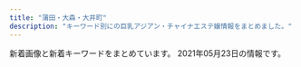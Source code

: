 ```yaml
---
title: "蒲田・大森・大井町"
description: "キーワード別にの巨乳アジアン・チャイナエステ嬢情報をまとめました。"
---
```


新着画像と新着キーワードをまとめています。
2021年05月23日の情報です。

<DmmAffiliateIns />
<KeywordTable
  shops={
    [
    {
        "img_links": [
            "http://hana.ests.jp/photos/sites/38/2019/04/2019040810452923.jpg",
            "http://hana.ests.jp/images/room2.jpg",
            "http://hana.ests.jp/images/themes/blue/s_ranking.png",
            "http://hana.ests.jp/photos/sites/38/2020/12/2020120114093027.jpg",
            "http://hana.ests.jp/photos/sites/38/2021/04/2021040716243284.jpg",
            "http://hana.ests.jp/images/themes/blue/s_staff.png",
            "http://hana.ests.jp/images/themes/blue/line.png",
            "http://hana.ests.jp/photos/sites/38/2018/10/2018102215070310.jpg",
            "http://hana.ests.jp/images/room1.jpg",
            "http://hana.ests.jp/images/room3.jpg",
            "http://hana.ests.jp/images/themes/blue/mobile.jpg",
            "http://hana.ests.jp/images/themes/blue/s_newface.png",
            "http://hana.ests.jp/images/themes/blue/s_pickup.png",
            "http://hana.ests.jp/images/themes/blue/no1.png",
            "http://hana.ests.jp/photos/sites/38/2018/05/2018052410461655.jpg",
            "http://hana.ests.jp/images/themes/blue/s_zysx.png",
            "http://hana.ests.jp/photos/sites/38/2018/12/2018122818061554.jpg",
            "http://hana.ests.jp/photos/sites/38/2018/10/2018102212515098.jpg",
            "http://hana.ests.jp/images/themes/blue/no2.png",
            "http://hana.ests.jp/images/themes/blue/s_news.png",
            "http://hana.ests.jp/photos/sites/38/2019/11/2019111817153489.jpg",
            "http://hana.ests.jp/images/themes/blue/r3.jpg",
            "http://hana.ests.jp/images/room4.jpg"
        ],
        "keywords": {
            "83": 4,
            "D": 39,
            "84": 5,
            "87": 10,
            "C": 17,
            "85": 5,
            "86": 15
        },
        "name": "\u83ef\u30fb\u306f\u306a",
        "station": "JR\u84b2\u7530\u99c5\u897f\u53e3",
        "url": "http://hana.ests.jp/"
    },
    {
        "img_links": [
            "http://yume-yume.info/img/sta2.jpg",
            "http://yume-yume.info/img/st01.jpg",
            "http://yume-yume.info/i/img/r4.jpg",
            "http://yume-yume.info/img/mo.png",
            "http://yume-yume.info/i/img/sta4.jpg",
            "http://yume-yume.info/img/s15.jpg",
            "http://yume-yume.info/i/img/r1.jpg",
            "http://yume-yume.info/img/st4.jpg",
            "http://yume-yume.info/img/s17.jpg",
            "http://yume-yume.info/img/sta15.jpg",
            "http://a.jps.cm/yume/wp-content/uploads/sites/36/2021/05/38E59284-A3CB-4000-BE42-CDB0C6C66E44-225x300.jpeg",
            "http://yume-yume.info/img/s3.jpg",
            "http://yume-yume.info/img/nos.jpg",
            "http://yume-yume.info/img/st02.jpg",
            "http://yume-yume.info/img/botton.jpg",
            "http://yume-yume.info/i/img/r2.jpg",
            "http://yume-yume.info/img/r9.jpg",
            "http://yume-yume.info/i/img/sta17.jpg",
            "http://yume-yume.info/img/st17.jpg",
            "http://yume-yume.info/img/sta17.jpg",
            "http://yume-yume.info/img/s1.jpg",
            "http://yume-yume.info/img/st1.jpg",
            "http://yume-yume.info/i/img/sta3.jpg",
            "http://yume-yume.info/img/sta4.jpg",
            "http://yume-yume.info/i/img/sta1.jpg",
            "http://yume-yume.info/img/sta1.jpg",
            "http://yume-yume.info/img/st3.jpg",
            "http://yume-yume.info/img/s4.jpg",
            "http://yume-yume.info/img/sta3.jpg",
            "http://yume-yume.info/i/img/sta2.jpg",
            "http://yume-yume.info/i/img/nos.jpg",
            "http://yume-yume.info/img/st15.jpg",
            "http://yume-yume.info/img/st2.jpg",
            "http://yume-yume.info/img/s2.jpg",
            "http://a.jps.cm/yume/wp-content/uploads/sites/36/2020/12/2470AE4C-2A60-4C35-A4C8-043E2F5EF2BD.jpeg",
            "http://yume-yume.info/img/fla.jpg",
            "http://yume-yume.info/i/img/sta15.jpg",
            "http://yume-yume.info/i/img/r0.jpg"
        ],
        "keywords": {
            "85": 3,
            "D": 3,
            "86": 4,
            "C": 19,
            "87": 1
        },
        "station": "JR\u84b2\u7530\u99c5\u897f\u53e3",
        "url": "http://yume-yume.info/",
        "name": "\u5922\u306e\u307e\u305f\u5922"
    },
    {
        "station": "JR\u84b2\u7530\u99c5\u6771\u53e3",
        "img_links": [
            "http://iyashi-kaori.net/uploads/iyashikaori/2019/08/1.jpg",
            "http://iyashi-kaori.net/uploads/iyashikaori/2019/08/11.jpg",
            "http://iyashi-kaori.net/uploads/iyashikaori/2019/08/staff.jpg",
            "http://iyashi-kaori.net/uploads/iyashikaori/2017/11/000013.jpg",
            "http://iyashi-kaori.net/uploads/iyashikaori/2012/03/l-1.jpg",
            "http://iyashi-kaori.net/uploads/iyashikaori/2012/03/l-6.jpg",
            "http://iyashi-kaori.net/uploads/iyashikaori/2012/03/s-5.jpg",
            "http://iyashi-kaori.net/uploads/iyashikaori/2018/10/yuka002.jpg",
            "http://iyashi-kaori.net/uploads/iyashikaori/2012/03/top.jpg",
            "http://iyashi-kaori.net/uploads/iyashikaori/images/bg.png",
            "http://iyashi-kaori.net/uploads/iyashikaori/2012/03/l-5.jpg",
            "http://iyashi-kaori.net/uploads/iyashikaori/2019/02/000023.jpg",
            "http://iyashi-kaori.net/uploads/iyashikaori/2012/03/s-3.jpg",
            "http://iyashi-kaori.net/uploads/iyashikaori/2012/03/l-2.jpg",
            "http://iyashi-kaori.net/uploads/iyashikaori/2012/03/l-3.jpg",
            "http://iyashi-kaori.net/uploads/iyashikaori/2017/11/000023.jpg",
            "http://iyashi-kaori.net/uploads/iyashikaori/2012/03/l-4.jpg",
            "http://iyashi-kaori.net/uploads/iyashikaori/2019/10/ggg.jpg",
            "http://iyashi-kaori.net/uploads/iyashikaori/2021/02/1.jpg",
            "http://iyashi-kaori.net/uploads/iyashikaori/2016/09/s__21340164111.jpg",
            "http://iyashi-kaori.net/uploads/iyashikaori/2019/11/staff-old.jpg",
            "http://iyashi-kaori.net/uploads/iyashikaori/2012/03/s-6.jpg",
            "http://iyashi-kaori.net/uploads/iyashikaori/2015/07/s__636519102.jpg",
            "http://iyashi-kaori.net/uploads/iyashikaori/2012/03/s-4.jpg",
            "http://iyashi-kaori.net/uploads/iyashikaori/2012/03/s-2.jpg",
            "http://iyashi-kaori.net/uploads/iyashikaori/2012/03/end1.jpg",
            "http://iyashi-kaori.net/uploads/iyashikaori/2012/03/index_l2.jpg",
            "http://iyashi-kaori.net/uploads/iyashikaori/2012/03/s-1.jpg"
        ],
        "url": "http://iyashi-kaori.net/",
        "keywords": {
            "D": 1,
            "C": 7
        },
        "name": "\u7652\u3057\u306e\u99a8"
    },
    {
        "name": "\u3064\u307c\u307f",
        "img_links": [],
        "url": "http://rin-rinpa.info/",
        "keywords": {},
        "station": "JR\u5927\u4e95\u753a\u99c5\u4e2d\u592e\u53e3"
    },
    {
        "keywords": {
            "\u80f8": 1,
            "E": 2,
            "F": 6
        },
        "station": "\u84b2\u7530\u99c5\u897f\u53e3",
        "url": "http://iyashimori.info/",
        "img_links": [
            "http://iyashimori.info/up/uploads/20210429153132masako.jpg",
            "http://iyashimori.info/img/50qj.jpg",
            "http://iyashimori.info/up/uploads/20210509222901t.jpg",
            "http://iyashimori.info/up/uploads/20201219182745say.jpg",
            "http://iyashimori.info/img/caution.png",
            "http://iyashimori.info/img/50staff.jpg",
            "http://iyashimori.info/up/uploads/20210416201635mmk.jpg",
            "http://iyashimori.info/up/uploads/20210522230225ma.jpg",
            "http://iyashimori.info/img/topimg3.jpg",
            "http://iyashimori.info/up/uploads/20210509222818hn.jpg",
            "http://iyashimori.info/up/uploads/20200725171457y.jpg",
            "http://iyashimori.info/img/price.jpg",
            "http://iyashimori.info/img/topimg.jpg",
            "http://iyashimori.info/img/qj.png",
            "http://iyashimori.info/up/uploads/20200902223249ha.jpg",
            "http://iyashimori.info/up/uploads/20210210211620iii.jpg",
            "http://iyashimori.info/up/uploads/202010142346103.jpg",
            "http://iyashimori.info/up/uploads/20200730210025e.jpg",
            "http://iyashimori.info/img/tel.png",
            "http://iyashimori.info/img/topimg1.jpg",
            "http://iyashimori.info/up/uploads/2020062222115088.jpg",
            "http://iyashimori.info/up/uploads/20210312180627hh.jpg",
            "http://iyashimori.info/up/uploads/20210204121304rin.jpg",
            "http://iyashimori.info/img/telephone.png",
            "http://iyashimori.info/img/topimg2.jpg",
            "http://iyashimori.info/img/totop.png",
            "http://iyashimori.info/img/50price.jpg",
            "http://iyashimori.info/up/uploads/202105121726032.jpg"
        ],
        "name": "\u604b\u306e\u82b1"
    },
    {
        "name": "\u30b9\u30de\u30a4\u30eb",
        "station": "JR\u5927\u68ee\u99c5\u6771\u53e3",
        "keywords": {},
        "img_links": [
            "http://sh-sumairu.work/uploads/171031/1-1G0311G505933.jpg",
            "http://sh-sumairu.work/uploads/171031/1-1G0311G556445.jpg",
            "http://sh-sumairu.work/uploads/171031/1-1G0311G4095M.jpg",
            "http://sh-sumairu.work/uploads/191211/1-191211140J3640.jpg",
            "http://sh-sumairu.work/templets/default/pc/picture/s_pick.png",
            "http://sh-sumairu.work/uploads/210119/1-2101191H10H45.jpg",
            "http://sh-sumairu.work/templets/default/pc/picture/staffs.png",
            "http://sh-sumairu.work/templets/default/pc/picture/face.png",
            "http://sh-sumairu.work/uploads/181128/1-1Q12Q62QK29.jpg",
            "http://sh-sumairu.work/uploads/191022/1-191022133S3B2.jpg",
            "http://sh-sumairu.work/uploads/210402/1-2104021255412R.jpg",
            "http://sh-sumairu.work/uploads/181114/1-1Q114124Z0411.jpg",
            "http://sh-sumairu.work/uploads/171031/1-1G0311G531445.jpg",
            "http://sh-sumairu.work/templets/default/pc/picture/s_news.png",
            "http://sh-sumairu.work/uploads/200821/1-200R10ZQ14K.jpg",
            "http://sh-sumairu.work/templets/default/pc/picture/end1.jpg",
            "http://sh-sumairu.work/uploads/180612/1-1P6121601061c.jpg",
            "http://sh-sumairu.work/uploads/171031/1-1G0311G344914.jpg",
            "http://sh-sumairu.work/uploads/180227/1-1P22G40S5448.jpg",
            "http://sh-sumairu.work/uploads/180612/1-1P612160029349.jpg",
            "http://sh-sumairu.work/templets/default/pc/picture/s_staff.png",
            "http://sh-sumairu.work/uploads/181114/1-1Q11412563D55.jpg",
            "http://sh-sumairu.work/uploads/allimg/180612/1-1P612160305350.jpg",
            "http://sh-sumairu.work/uploads/191211/1-191211140S1194.jpg"
        ],
        "url": "http://sh-sumairu.work/"
    },
    {
        "keywords": {
            "87": 1,
            "86": 6,
            "85": 2,
            "C": 1,
            "D": 8
        },
        "station": "JR\u5927\u4e95\u753a\u99c5",
        "img_links": [
            "http://onlyone.jpn.vin/images/top.png",
            "http://onlyone.jpn.vin/images/mobile.jpg",
            "http://onlyone.jpn.vin/images/s_link.png",
            "http://onlyone.jpn.vin/photos/sites/58/2020/10/2020100207070197.jpg",
            "http://onlyone.jpn.vin/photos/sites/58/2020/10/2020103004200463.jpg",
            "http://onlyone.jpn.vin/images/room2.jpg",
            "http://onlyone.jpn.vin/images/news.png",
            "http://onlyone.jpn.vin/photos/sites/58/2020/10/202010300420109.jpg",
            "http://onlyone.jpn.vin/images/room3.jpg",
            "http://onlyone.jpn.vin/photos/sites/58/2020/12/2020121505432512.jpg",
            "http://onlyone.jpn.vin/images/end.png",
            "http://onlyone.jpn.vin/photos/sites/58/2020/06/2020062506024983.jpg",
            "http://onlyone.jpn.vin/photos/sites/58/2020/06/202006250602504.jpg",
            "http://onlyone.jpn.vin/photos/sites/58/2021/04/2021043002325878.jpg",
            "http://onlyone.jpn.vin/photos/sites/58/2020/06/2020062506024979.jpg",
            "http://onlyone.jpn.vin/images/s_staff.png",
            "http://onlyone.jpn.vin/photos/sites/58/2020/06/202006250602509.jpg",
            "http://onlyone.jpn.vin/images/nei_bj1.png",
            "http://onlyone.jpn.vin/images/room1.jpg",
            "http://onlyone.jpn.vin/photos/sites/58/2020/09/2020092305431071.jpg",
            "http://onlyone.jpn.vin/images/room5.jpg"
        ],
        "url": "http://onlyone.jpn.vin/",
        "name": "Only One"
    },
    {
        "img_links": [
            "http://e-satsuki.net/images/flash3.jpg",
            "http://e-satsuki.net/images/new-tit.jpg",
            "http://e-satsuki.net/images/ss1.jpg",
            "http://e-satsuki.net/images/eri2.jpg",
            "http://e-satsuki.net/images/flash1.jpg",
            "http://e-satsuki.net/images/jieshao-tit.jpg",
            "http://e-satsuki.net/images/coyuki2.jpg",
            "http://e-satsuki.net/images/tit-staff.jpg",
            "http://e-satsuki.net/images/kiki1.jpg",
            "http://e-satsuki.net/images/eri1.jpg",
            "http://e-satsuki.net/images/topp.jpg",
            "http://e-satsuki.net/images/mobile-tit.jpg",
            "http://e-satsuki.net/images/manami2.jpg",
            "http://e-satsuki.net/images/i-mobile.jpg",
            "http://e-satsuki.net/images/flash2.jpg",
            "http://e-satsuki.net/images/kiki2.jpg",
            "http://e-satsuki.net/images/manami1.jpg",
            "http://e-satsuki.net/images/update-tit.jpg",
            "http://e-satsuki.net/images/aya1.jpg",
            "http://e-satsuki.net/images/coyuki1.jpg",
            "http://e-satsuki.net/images/aya2.jpg",
            "http://e-satsuki.net/images/top.png",
            "http://e-satsuki.net/images/pick-tit.jpg",
            "http://e-satsuki.net/images/ss2.jpg"
        ],
        "url": "http://e-satsuki.net/",
        "station": "JR\u5927\u4e95\u753a\u99c5\u4e2d\u592e\u897f\u53e3",
        "name": "\u3055\u3064\u304d",
        "keywords": {
            "C": 8
        }
    },
    {
        "name": "\u5922\u306e\u90e8\u5c4b",
        "img_links": [
            "http://www.sh-himenoyw.work/templets/default/picture/sys1.jpg",
            "http://www.sh-himenoyw.work/templets/default/picture/tit2.jpg",
            "http://www.sh-himenoyw.work/templets/default/picture/tit1.jpg",
            "http://www.sh-himenoyw.work/{dede:global.cfg_templets_skin/}/picture/cg02.jpg",
            "http://www.sh-himenoyw.work/templets/default/picture/no.png",
            "http://www.sh-himenoyw.work/templets/default/picture/tit3.jpg",
            "http://www.sh-himenoyw.work/templets/default/picture/stal.png",
            "http://www.sh-himenoyw.work/templets/default/picture/tit5.jpg",
            "http://www.sh-himenoyw.work/uploads/210503/1-210503130024241.jpg",
            "http://www.sh-himenoyw.work/templets/default/picture/footer.png",
            "http://www.sh-himenoyw.work/{dede:global.cfg_templets_skin/}/picture/cg01.jpg",
            "http://www.sh-himenoyw.work/uploads/210410/1-2104101012452G.jpg",
            "http://www.sh-himenoyw.work/templets/default/picture/top02.png",
            "http://www.sh-himenoyw.work/uploads/210401/1-210401093342544.jpg",
            "http://www.sh-himenoyw.work/uploads/210420/1-210420110353610.jpg",
            "http://www.sh-himenoyw.work/uploads/210505/1-210505091435528.jpg",
            "http://www.sh-himenoyw.work/templets/default/picture/tit4.jpg",
            "http://www.sh-himenoyw.work/templets/default/picture/top01.png",
            "http://www.sh-himenoyw.work/templets/default/picture/top03.png"
        ],
        "url": "http://www.sh-himenoyw.work/",
        "keywords": {
            "89": 1,
            "D": 4,
            "C": 1,
            "88": 1,
            "86": 3
        },
        "station": "JR\u5927\u68ee\u99c5\u897f\u53e3"
    },
    {
        "name": "Men\u2019sBali\uff5e\u30e1\u30f3\u30ba\u30d0\u30ea\uff5e",
        "url": "http://mensbali.net/",
        "station": "JR\u5927\u4e95\u753a\u99c5\u4e2d\u592e\u897f\u53e3",
        "keywords": {},
        "img_links": [
            "http://mensbali.net/images/st/mana.jpg",
            "http://mensbali.net/images/st/coco_2.jpg",
            "http://mensbali.net/images/st/riri1.jpg",
            "http://mensbali.net/images/st/riri3.jpg",
            "http://mensbali.net/images/st/coco_3.jpg",
            "http://mensbali.net/sp/image/head_slide2.jpg",
            "http://mensbali.net/images/st/erika_2.jpg",
            "http://mensbali.net/images/st/mai2.jpg",
            "http://mensbali.net/images/st/st3.jpg",
            "http://mensbali.net/images/st/moe3.jpg",
            "http://mensbali.net/images/st/saya_2.jpg",
            "http://mensbali.net/images/st/coco_1.jpg",
            "http://mensbali.net/images/st/sena.jpg",
            "http://mensbali.net/images/heading_bottom_staff.jpg",
            "http://mensbali.net/sp/image/head_slide3.jpg",
            "http://mensbali.net/images/side_mobile2.jpg",
            "http://mensbali.net/images/st/yuki.jpg",
            "http://mensbali.net/images/heading_news.jpg",
            "http://mensbali.net/images/st/ayu.jpg",
            "http://mensbali.net/sp/image/head_slide.jpg",
            "http://mensbali.net/images/top_desc.jpg",
            "http://mensbali.net/images/st/moe1.jpg",
            "http://mensbali.net/images/heading_new_staff.jpg",
            "http://mensbali.net/images/st/moe2.jpg",
            "http://mensbali.net/images/st/riri2.jpg",
            "http://mensbali.net/images/st/erika_1.jpg",
            "https://menlog.net/link/menlog20040.jpg",
            "http://mensbali.net/images/top_newface3.jpg",
            "http://mensbali.net/images/st/kana.jpg",
            "http://mensbali.net/images/st/erika_3.jpg",
            "http://mensbali.net/images/st/yura.jpg",
            "http://mensbali.net/images/st/saya_3.jpg",
            "http://mensbali.net/images/link/mens-esthe1.png",
            "http://mensbali.net/images/st/maya.jpg",
            "http://mensbali.net/images/side_interior.jpg",
            "http://mensbali.net/images/footer_bg.jpg",
            "http://mensbali.net/sp/image/head.jpg",
            "http://mensbali.net/images/top_newface.jpg",
            "http://mensbali.net/images/st/saya_1.jpg",
            "http://mensbali.net/images/heading_pickup.jpg"
        ]
    },
    {
        "img_links": [
            "http://freesia-este.com/staffPhoto/b20210506154657.jpg",
            "http://freesia-este.com/staffPhoto/s20210403074828.jpg",
            "http://freesia-este.com/staffPhoto/b20210403075229.jpg",
            "http://freesia-este.com/staffPhoto/s20190811161616.jpg",
            "http://freesia-este.com/staffPhoto/s20190811160951.jpg",
            "http://freesia-este.com/staffPhoto/b20190811160951.jpg",
            "http://freesia-este.com/staffPhoto/b20210403074828.jpg",
            "http://freesia-este.com/images/access/01.jpg",
            "http://freesia-este.com/images/slider1/03.jpg",
            "http://freesia-este.com/images/returnBtn.png",
            "http://freesia-este.com/staffPhoto/b20190811161616.jpg",
            "http://freesia-este.com/staffPhoto/s20210403074940.jpg",
            "http://freesia-este.com/js/sliderLine/slide_next.png",
            "http://freesia-este.com/images/slider1/01.jpg",
            "http://freesia-este.com/images/access/04.jpg",
            "http://freesia-este.com/images/access/02.jpg",
            "http://freesia-este.com/staffPhoto/b20190811161143.jpg",
            "http://freesia-este.com/staffPhoto/b20210112143731.jpg",
            "http://freesia-este.com/staffPhoto/b20210403074940.jpg",
            "http://freesia-este.com/images/access/05.jpg",
            "http://freesia-este.com/images/slider1/02.jpg",
            "http://freesia-este.com/js/sliderLine/slide_prev.png",
            "http://freesia-este.com/staffPhoto/s20190811160854.jpg",
            "http://freesia-este.com/staffPhoto/s20210403075229.jpg",
            "http://freesia-este.com/staffPhoto/s20210506154657.jpg",
            "http://freesia-este.com/images/access/03.jpg",
            "http://freesia-este.com/uploadfiles/images/campaignFreesiaEsteComHaru.jpg",
            "http://freesia-este.com/staffPhoto/s20190811161143.jpg",
            "http://freesia-este.com/staffPhoto/s20210112143731.jpg",
            "http://freesia-este.com/images/gallery1.png",
            "http://freesia-este.com/staffPhoto/b20190811160854.jpg",
            "http://freesia-este.com/images/access/06.jpg"
        ],
        "keywords": {
            "D": 3,
            "85": 6,
            "86": 1,
            "\u30bb\u30af\u30b7\u30fc": 1,
            "84": 1,
            "C": 1,
            "F": 1,
            "E": 3,
            "G": 1
        },
        "url": "http://freesia-este.com/",
        "name": "\u30d5\u30ea\u30fc\u30b8\u30a2",
        "station": "JR\u84b2\u7530\u99c5\u6771\u53e3"
    },
    {
        "station": "JR\u5927\u68ee\u99c5\u897f\u53e3",
        "name": "\u5922\u767e\u5408",
        "url": "http://awayuki.xyz/",
        "keywords": {},
        "img_links": []
    },
    {
        "img_links": [],
        "name": "\u8776\u604b\u82b1",
        "url": "http://momi-este.com/",
        "station": "JR\u84b2\u7530\u99c5\u897f\u53e3",
        "keywords": {}
    },
    {
        "url": "http://koinohana.work/",
        "keywords": {},
        "station": "JR\u84b2\u7530\u99c5\u6771\u53e3",
        "name": "\u30af\u30ed\u30fc\u30d0\u30fc",
        "img_links": [
            "http://koinohana.work/_src/36226827/_dsf3386.jpg",
            "http://koinohana.work/_src/36246047/1-1zh91451294d.jpg",
            "http://koinohana.work/_src/36226841/sign-1.jpg",
            "http://koinohana.work/_src/36226879/_dsf9385.jpg",
            "http://koinohana.work/_src/38032166/9768defd8834a0030b5a45ab7a03e1f.jpg",
            "http://koinohana.work/_src/36226814/2.png",
            "http://koinohana.work/_src/36226873/_dsf9382.jpg",
            "http://koinohana.work/_src/36226864/img20170726111759249054.png",
            "http://koinohana.work/_src/36226906/unnamed_20190718154717292.jpg",
            "http://koinohana.work/_src/36226875/_dsf9378.jpg",
            "http://koinohana.work/_src/36226877/_dsf9383.jpg",
            "http://koinohana.work/_src/38032167/9768defd8834a0030b5a45ab7a03e1f.jpg",
            "http://koinohana.work/_src/36226820/1.png",
            "http://koinohana.work/_src/37023059/img20191113142809054841.png",
            "http://koinohana.work/_src/36226893/img_3017.jpg",
            "http://koinohana.work/_src/36226809/_x1m6343.jpg",
            "http://koinohana.work/_src/36226912/cam_20191016232507186.jpg",
            "http://koinohana.work/_src/36226881/img20170726235401893025.png",
            "http://koinohana.work/_src/36226848/sign-1.jpg",
            "http://koinohana.work/_src/36226859/sign.png",
            "http://koinohana.work/_src/36226857/img20170725223357156708.png",
            "http://koinohana.work/_src/36226822/5.png",
            "http://koinohana.work/_src/36246119/sign.png",
            "http://koinohana.work/_src/36226825/_dsf3390.jpg",
            "http://koinohana.work/_src/36246048/1-1zh91451294d.jpg",
            "http://koinohana.work/_src/36226816/3.png",
            "http://koinohana.work/_src/36226894/img_2891.jpg",
            "http://koinohana.work/_src/36226907/unnamed_20190718154717292.jpg",
            "http://koinohana.work/_src/36226818/4.png",
            "http://koinohana.work/_src/36226826/_dsf3394.jpg",
            "http://koinohana.work/_src/36226812/top1.1.png",
            "http://koinohana.work/_src/36226831/news.png",
            "http://koinohana.work/_src/36226810/cam_20191016232507186.jpg",
            "http://koinohana.work/_src/36226808/img_2990.jpg",
            "http://koinohana.work/_src/36246044/1-1zh4152j12m.jpg",
            "http://koinohana.work/_src/36226828/img20170725121742291421.png",
            "http://koinohana.work/_src/36226885/sign.png",
            "http://koinohana.work/_src/36246043/1-1zh4152j12m.jpg",
            "http://koinohana.work/_src/36226869/img20170726235401893025.png"
        ]
    },
    {
        "img_links": [],
        "name": "\u30d4\u30f3\u30afgirl",
        "url": "http://pinkgirl.iest.info/",
        "station": "JR\u5927\u4e95\u753a\u99c5\u897f\u53e3",
        "keywords": {}
    },
    {
        "img_links": [
            "http://yurari.ests.co/images/room2.jpg",
            "http://yurari.ests.co/photos/sites/33/2021/05/2021050815215649.jpg",
            "http://yurari.ests.co/photos/sites/33/2020/10/2020102211543336.jpg",
            "http://yurari.ests.co/images/s_service.png",
            "http://yurari.ests.co/photos/sites/33/2021/02/202102041041291.jpg",
            "http://yurari.ests.co/photos/sites/33/2020/11/2020112715562239.jpg",
            "http://yurari.ests.co/images/service2.jpg",
            "http://yurari.ests.co/images/s_pick.jpg",
            "http://yurari.ests.co/images/room1.jpg",
            "http://yurari.ests.co/photos/sites/33/2021/02/2021021010544188.jpg",
            "http://yurari.ests.co/photos/sites/33/2020/09/2020090115274081.jpg",
            "http://yurari.ests.co/photos/sites/33/2020/06/2020061916403177.jpg",
            "http://yurari.ests.co/images/mobile.jpg",
            "http://yurari.ests.co/images/info.jpg",
            "http://yurari.ests.co/images/service3.jpg",
            "http://yurari.ests.co/images/s_staff.png",
            "http://yurari.ests.co/photos/sites/33/2020/09/2020090215054013.jpg",
            "http://yurari.ests.co/images/service1.jpg",
            "http://yurari.ests.co/images/staff0.jpg",
            "http://yurari.ests.co/images/room3.jpg",
            "http://yurari.ests.co/images/room4.jpg",
            "http://yurari.ests.co/images/service4.jpg",
            "http://yurari.ests.co/photos/sites/33/2020/08/2020080117472090.jpg",
            "http://yurari.ests.co/photos/sites/33/2021/04/2021041710082224.jpg",
            "http://yurari.ests.co/photos/sites/33/2020/12/2020121917142684.jpg",
            "http://yurari.ests.co/images/s_news.jpg",
            "http://yurari.ests.co/photos/sites/33/2021/05/2021052112051577.jpg",
            "http://yurari.ests.co/photos/sites/33/2021/04/2021042913543085.jpg",
            "http://yurari.ests.co/photos/sites/33/2020/07/2020072517001526.jpg",
            "http://yurari.ests.co/images/top.jpg",
            "http://yurari.ests.co/photos/sites/33/2020/11/2020112715562914.jpg",
            "http://yurari.ests.co/photos/sites/33/2020/10/2020101317404868.jpg",
            "http://yurari.ests.co/photos/sites/33/2020/09/2020090115273947.jpg",
            "http://yurari.ests.co/photos/sites/33/2021/03/2021031211252053.jpg"
        ],
        "name": "\u3075\u308f\u3075\u308f",
        "url": "http://yurari.ests.co/",
        "keywords": {
            "E": 28,
            "92": 7,
            "84": 7,
            "85": 35,
            "86": 14,
            "83": 7,
            "87": 42,
            "88": 7,
            "F": 21,
            "D": 70
        },
        "station": "JR\u84b2\u7530\u99c5\u897f\u53e3"
    },
    {
        "keywords": {
            "F": 2,
            "85": 21,
            "83": 2,
            "C": 13,
            "86": 19,
            "87": 9,
            "D": 32,
            "88": 6,
            "E": 12
        },
        "img_links": [
            "http://www.e-uluru.info/images/upload/d4a6c5a9e3801cc7.jpg",
            "http://www.e-uluru.info/images/upload/thumb/12cb1bdfa779a5e6.jpg",
            "http://www.e-uluru.info/girl/034.jpg",
            "http://www.e-uluru.info/images/index_06.png",
            "http://www.e-uluru.info/images/upload/thumb/30e7a9b6a2619196.jpg",
            "http://www.e-uluru.info/girl/015.jpg",
            "http://www.e-uluru.info/images/upload/thumb/b5241af23f911574.jpg",
            "http://www.e-uluru.info/girl/014.jpg",
            "http://www.e-uluru.info/s/images/icon_top.png",
            "http://www.e-uluru.info/girl/06.jpg",
            "http://www.e-uluru.info/images/upload/b5241af23f911574.jpg",
            "http://www.e-uluru.info/images/upload/thumb/e8b0d029c217c7cc.jpg",
            "http://www.e-uluru.info/images/upload/9e6373c225b7bc51.jpg",
            "http://www.e-uluru.info/images/upload/539dd2297c44dec2.jpg",
            "http://www.e-uluru.info/images/upload/c7886d02d33ae09c.jpg",
            "http://www.e-uluru.info/images/upload/thumb/d4a6c5a9e3801cc7.jpg",
            "http://www.e-uluru.info/images/upload/thumb/5dcabd8808e86a8c.jpg",
            "http://www.e-uluru.info/images/r02.jpg",
            "http://www.e-uluru.info/images/upload/f436fca81b34a90a.jpg",
            "http://www.e-uluru.info/images/upload/thumb/ad830a43974bad03.jpg",
            "http://www.e-uluru.info/images/info01.png",
            "http://www.e-uluru.info/images/rec_08.png",
            "http://www.e-uluru.info/images/upload/thumb/a42cde1d7d7ca5c0.jpg",
            "http://www.e-uluru.info/images/upload/24e3367119cd81d4.jpg",
            "http://www.e-uluru.info/images/upload/d33358c73f674e0d.jpg",
            "http://www.e-uluru.info/images/rec_09.png",
            "http://www.e-uluru.info/images/upload/thumb/2951922eff997d84.jpg",
            "http://www.e-uluru.info/girl/024.jpg",
            "http://www.e-uluru.info/images/upload/thumb/73a690610b4828e0.jpg",
            "http://www.e-uluru.info/girl/018.jpg",
            "http://www.e-uluru.info/images/upload/thumb/adc24ea0648493e2.jpg",
            "http://www.e-uluru.info/images/upload/a42cde1d7d7ca5c0.jpg",
            "http://www.e-uluru.info/images/upload/ad830a43974bad03.jpg",
            "http://www.e-uluru.info/images/index_08.png",
            "http://www.e-uluru.info/girl/032.jpg",
            "http://www.e-uluru.info/images/upload/thumb/2d668ea61cdabce4.jpg",
            "http://www.e-uluru.info/images/r05.jpg",
            "http://www.e-uluru.info/images/index_07.png",
            "http://www.e-uluru.info/s/images/icon_tel.png",
            "http://www.e-uluru.info/images/index_11.png",
            "http://www.e-uluru.info/images/upload/2951922eff997d84.jpg",
            "http://www.e-uluru.info/images/upload/thumb/24e3367119cd81d4.jpg",
            "http://www.e-uluru.info/girl/07.jpg",
            "http://www.e-uluru.info/images/upload/7a73ef7475560f16.jpg",
            "http://www.e-uluru.info/images/upload/1ddb0f728d864feb.jpg",
            "http://www.e-uluru.info/images/upload/adc24ea0648493e2.jpg",
            "http://www.e-uluru.info/s/images/icon_topics.png",
            "http://www.e-uluru.info/images/upload/thumb/ebc831946fdc3143.jpg",
            "http://www.e-uluru.info/images/upload/98ac232614327354.jpg",
            "http://www.e-uluru.info/images/upload/thumb/f436fca81b34a90a.jpg",
            "http://www.e-uluru.info/girl/016.jpg",
            "http://www.e-uluru.info/images/index_13.png",
            "http://www.e-uluru.info/images/upload/thumb/1ddb0f728d864feb.jpg",
            "http://www.e-uluru.info/images/upload/thumb/056ff3de81fe9024.jpg",
            "http://www.e-uluru.info/images/upload/03b615dbd4a8d4e4.jpg",
            "http://www.e-uluru.info/s/images/icon_covergirl.png",
            "http://www.e-uluru.info/images/upload/thumb/7a73ef7475560f16.jpg",
            "http://www.e-uluru.info/girl/012.jpg",
            "http://www.e-uluru.info/girl/033.jpg",
            "http://www.e-uluru.info/images/upload/a86dfeb81b8ab370.jpg",
            "http://www.e-uluru.info/images/index_05.png",
            "http://www.e-uluru.info/images/upload/thumb/98ac232614327354.jpg",
            "http://www.e-uluru.info/s/images/icon_info.png",
            "http://www.e-uluru.info/images/index_02.png",
            "http://www.e-uluru.info/images/upload/5dcabd8808e86a8c.jpg",
            "http://www.e-uluru.info/images/upload/thumb/db7023b92ef16bbc.jpg",
            "http://www.e-uluru.info/girl/020.jpg",
            "http://www.e-uluru.info/images/upload/71169c7f826021d0.jpg",
            "http://www.e-uluru.info/images/r03.jpg",
            "http://www.e-uluru.info/images/upload/thumb/8ee8987b2165d4fc.jpg",
            "http://www.e-uluru.info/images/upload/thumb/71169c7f826021d0.jpg",
            "http://www.e-uluru.info/images/staff_08.png",
            "http://www.e-uluru.info/images/upload/2e83ce7f87e28c10.jpg",
            "http://www.e-uluru.info/s/images/icon_staff.png",
            "http://www.e-uluru.info/girl/031.jpg",
            "http://www.e-uluru.info/images/info_08.png",
            "http://www.e-uluru.info/images/upload/thumb/f642dd084fb225c9.jpg",
            "http://www.e-uluru.info/i/girl/013.jpg",
            "http://www.e-uluru.info/images/upload/73a690610b4828e0.jpg",
            "http://www.e-uluru.info/girl/019.jpg",
            "http://www.e-uluru.info/images/index_04.png",
            "http://www.e-uluru.info/images/index_03.png",
            "http://www.e-uluru.info/images/upload/thumb/9e6373c225b7bc51.jpg",
            "http://www.e-uluru.info/images/upload/e8b0d029c217c7cc.jpg",
            "http://www.e-uluru.info/images/upload/thumb/b71e9dc3cfa0f9b4.jpg",
            "http://www.e-uluru.info/images/upload/90eec703fb0861db.jpg",
            "http://www.e-uluru.info/girl/01.jpg",
            "http://www.e-uluru.info/images/upload/thumb/a86dfeb81b8ab370.jpg",
            "http://www.e-uluru.info/girl/030.jpg",
            "http://www.e-uluru.info/images/r01.jpg",
            "http://www.e-uluru.info/images/upload/thumb/2e83ce7f87e28c10.jpg",
            "http://www.e-uluru.info/images/upload/thumb/539dd2297c44dec2.jpg",
            "http://www.e-uluru.info/images/pro.jpg",
            "http://www.e-uluru.info/images/sys_08.png",
            "http://www.e-uluru.info/images/upload/f642dd084fb225c9.jpg",
            "http://www.e-uluru.info/images/upload/b71e9dc3cfa0f9b4.jpg",
            "http://www.e-uluru.info/girl/013.jpg",
            "http://www.e-uluru.info/images/upload/thumb/d33358c73f674e0d.jpg",
            "http://www.e-uluru.info/images/upload/08e930d29f9d5b3e.jpg",
            "http://www.e-uluru.info/images/upload/thumb/03b615dbd4a8d4e4.jpg",
            "http://www.e-uluru.info/images/upload/8ee8987b2165d4fc.jpg",
            "http://www.e-uluru.info/images/index_12.png",
            "http://www.e-uluru.info/s/girl/01.jpg",
            "http://www.e-uluru.info/images/upload/056ff3de81fe9024.jpg",
            "http://www.e-uluru.info/images/upload/db7023b92ef16bbc.jpg",
            "http://www.e-uluru.info/images/upload/thumb/a944203deb9da4de.jpg",
            "http://www.e-uluru.info/girl/021.jpg",
            "http://www.e-uluru.info/images/upload/12cb1bdfa779a5e6.jpg",
            "http://www.e-uluru.info/images/upload/thumb/90eec703fb0861db.jpg",
            "http://www.e-uluru.info/images/upload/thumb/c7886d02d33ae09c.jpg",
            "http://www.e-uluru.info/images/upload/a944203deb9da4de.jpg",
            "http://www.e-uluru.info/images/index_01.png",
            "http://www.e-uluru.info/images/upload/ebc831946fdc3143.jpg",
            "http://www.e-uluru.info/images/upload/30e7a9b6a2619196.jpg",
            "http://www.e-uluru.info/girl/028.jpg",
            "http://www.e-uluru.info/images/upload/thumb/08e930d29f9d5b3e.jpg"
        ],
        "url": "http://www.e-uluru.info/",
        "name": "\u7f8e\u7409\u7409",
        "station": "JR\u84b2\u7530\u99c5\u6771\u53e3"
    },
    {
        "img_links": [
            "http://syarumu.net/up/uploads/20190516211959k1.jpg",
            "http://syarumu.net/up/uploads/20190819221937moe.jpg",
            "http://syarumu.net/up/uploads/20180802213607serina.jpg",
            "http://syarumu.net/up/uploads/20200728221316kan.jpg",
            "http://syarumu.net/up/uploads/20191028120109pre.jpg",
            "http://syarumu.net/up/uploads/20191121214351yua.jpg",
            "http://syarumu.net/up/uploads/20190301204324ayako1.jpg",
            "http://syarumu.net/up/uploads/20190903230049natumi.jpg",
            "http://syarumu.net/up/uploads/20170106012055kira3.jpg",
            "http://syarumu.net/up/uploads/20190525003719risa1.jpg",
            "http://syarumu.net/up/uploads/20190301204316ayako.jpg",
            "http://syarumu.net/up/uploads/202006222228319.jpg",
            "http://syarumu.net/up/uploads/20190912225327hina1.jpg",
            "http://syarumu.net/up/uploads/20190516212007k2.jpg",
            "http://syarumu.net/up/uploads/20190522203018saori1.jpg",
            "http://syarumu.net/up/uploads/20171016204051mayumi2.jpg",
            "http://syarumu.net/up/uploads/20190912225334hina2.jpg",
            "http://syarumu.net/up/uploads/20180802213555serina2.jpg",
            "http://syarumu.net/up/uploads/20181204215307yurika.jpg",
            "http://syarumu.net/up/uploads/20190813233629mirai2.jpg",
            "http://syarumu.net/up/uploads/20190720013113erika.jpg",
            "http://syarumu.net/up/uploads/20160812161809aiko5.jpg",
            "http://syarumu.net/up/uploads/20190525003732risa.jpg",
            "http://syarumu.net/up/uploads/20161219214103hitomi1.jpg",
            "http://syarumu.net/up/uploads/2017101023014120170519212939eri1.jpg",
            "http://syarumu.net/up/uploads/20201008205617r.jpg",
            "http://syarumu.net/up/uploads/20171016204051mayumi.jpg",
            "http://syarumu.net/images/info.png",
            "http://syarumu.net/up/uploads/20170406223535mao.jpg",
            "http://syarumu.net/up/uploads/20190714114509image.jpeg",
            "http://syarumu.net/up/uploads/20170108170417kira4.jpg",
            "http://syarumu.net/up/uploads/20180802213749ai.jpg",
            "http://syarumu.net/images/qj.jpg",
            "http://syarumu.net/up/uploads/20171119193015nana3.jpg",
            "http://syarumu.net/up/uploads/20171119193048nana4.jpg",
            "http://syarumu.net/images/price.jpg",
            "http://syarumu.net/up/uploads/20190426134943sumire1.jpg",
            "http://syarumu.net/up/newsimg/20180519143336risa1.jpg",
            "http://syarumu.net/up/uploads/20171001173455haruka.jpg",
            "http://syarumu.net/up/uploads/20160811191905hitomi.jpg",
            "http://syarumu.net/images/qr.jpg",
            "http://syarumu.net/up/uploads/20200728221353kana.jpg",
            "http://syarumu.net/up/newsimg/20170406223636mao.jpg",
            "http://syarumu.net/up/uploads/20180802213619serina1.jpg",
            "http://syarumu.net/up/uploads/20160812161757aiko4.jpg",
            "http://syarumu.net/up/uploads/20160812161741aiko.jpg",
            "http://syarumu.net/up/newsimg/20180519150354kanaa.jpg",
            "http://syarumu.net/up/newsimg/201707272103202.jpg",
            "http://syarumu.net/up/newsimg/20171016204113mayumi1.jpg",
            "http://syarumu.net/up/uploads/20160813224746kasumi.jpg",
            "http://syarumu.net/up/uploads/20190522203024saori2.jpg",
            "http://syarumu.net/up/uploads/20190426134932sumire.jpg",
            "http://syarumu.net/up/uploads/20190903230049natumi2.jpg",
            "http://syarumu.net/images/tel.jpg",
            "http://syarumu.net/up/uploads/20171016204051mayumi1.jpg",
            "http://syarumu.net/up/uploads/20191121214442AXKE6657.jpg",
            "http://syarumu.net/up/uploads/2020062222282211.jpg",
            "http://syarumu.net/up/uploads/20190912225320hina.jpg"
        ],
        "station": "JR\u84b2\u7530\u99c5\u6771\u53e3",
        "name": "\u30b7\u30e3\u30eb\u30e0",
        "keywords": {},
        "url": "http://syarumu.net"
    },
    {
        "keywords": {
            "C": 13
        },
        "url": "http://www.cosmos.relaxjp.info/",
        "name": "\u30b3\u30b9\u30e2\u30b9",
        "img_links": [
            "http://www.cosmos.relaxjp.info/common/img/shop/r4.jpg",
            "http://www.cosmos.relaxjp.info/files/001.jpg",
            "http://www.cosmos.relaxjp.info/common/img/shop/r2.jpg",
            "http://www.cosmos.relaxjp.info/files/005.jpg",
            "http://www.cosmos.relaxjp.info/images/call_sp.png",
            "http://www.cosmos.relaxjp.info/common/img/shop/r1.jpg",
            "http://www.cosmos.relaxjp.info/common/img/image1.jpg",
            "http://www.cosmos.relaxjp.info/common/img/shop/r3.jpg",
            "http://www.cosmos.relaxjp.info/files/006.jpg",
            "http://www.cosmos.relaxjp.info/common/img/image3.jpg",
            "http://www.cosmos.relaxjp.info/files/002.jpg",
            "http://www.cosmos.relaxjp.info/common/img/top_img001.png",
            "http://www.cosmos.relaxjp.info/photo_news/upimg/18630606fd1936e3b3_0.jpg",
            "http://www.cosmos.relaxjp.info/files/004.jpg",
            "http://www.cosmos.relaxjp.info/files/003.jpg",
            "http://www.cosmos.relaxjp.info/common/img/image2.jpg"
        ],
        "station": "JR\u5927\u68ee\u99c5\u897f\u53e3"
    },
    {
        "url": "http://heiwa-massage.work/",
        "name": "\u5e73\u548c",
        "keywords": {
            "E": 1,
            "88": 2,
            "D": 1,
            "C": 11,
            "86": 2,
            "87": 2
        },
        "img_links": [
            "http://heiwa-massage.work/sp/img/t-r.jpg",
            "http://heiwa-massage.work/sp/img/t-a.jpg",
            "http://heiwa-massage.work/img/botton.jpg",
            "http://heiwa-massage.work/img/acc.jpg",
            "http://heiwa-massage.work/sp/img/pc.jpg",
            "http://heiwa-massage.work/sp/img/s3.jpg",
            "http://heiwa-massage.work/img/s1.jpg",
            "http://heiwa-massage.work/img/mo.png",
            "http://heiwa-massage.work/sp/img/add.jpg",
            "http://heiwa-massage.work/sp/img/s2.jpg",
            "http://heiwa-massage.work/img/nos.jpg",
            "http://heiwa-massage.work/img/fla2.jpg",
            "http://heiwa-massage.work/sp/img/sys.jpg",
            "http://heiwa-massage.work/sp/img/info.jpg",
            "http://heiwa-massage.work/sp/img/p3.jpg",
            "http://heiwa-massage.work/sp/img/p1.jpg",
            "http://heiwa-massage.work/sp/img/acc.jpg",
            "http://heiwa-massage.work/sp/img/tit.jpg",
            "http://heiwa-massage.work/sp/img/t-s.jpg",
            "http://heiwa-massage.work/img/st1.jpg",
            "http://heiwa-massage.work/img/st2.jpg",
            "http://heiwa-massage.work/img/fla3.jpg",
            "http://heiwa-massage.work/img/st3.jpg",
            "http://heiwa-massage.work/sp/img/tel.jpg",
            "http://heiwa-massage.work/img/fla1.jpg",
            "http://heiwa-massage.work/img/sta1.jpg",
            "http://heiwa-massage.work/sp/img/botton.jpg",
            "http://heiwa-massage.work/sp/img/t-t.jpg",
            "http://heiwa-massage.work/sp/img/time.jpg",
            "http://heiwa-massage.work/sp/img/p2.jpg",
            "http://heiwa-massage.work/img/s2.jpg",
            "http://heiwa-massage.work/sp/img/cam.jpg",
            "http://heiwa-massage.work/img/head.jpg",
            "http://heiwa-massage.work/img/sta2.jpg",
            "http://heiwa-massage.work/sp/img/s1.jpg",
            "http://heiwa-massage.work/sp/img/pic.jpg",
            "http://heiwa-massage.work/img/sta3.jpg",
            "http://heiwa-massage.work/sp/img/t-o.jpg",
            "http://heiwa-massage.work/img/s3.jpg"
        ],
        "station": "\u5e73\u548c\u5cf6\u99c5\u897f\u53e3"
    },
    {
        "name": "Princess",
        "station": "JR\u84b2\u7530\u99c5\u897f\u53e3",
        "url": "http://www.es-princess.com/",
        "keywords": {
            "85": 4,
            "91": 4,
            "88": 5,
            "D": 14,
            "86": 1
        },
        "img_links": [
            "http://www.es-princess.com/images/index_04.jpg",
            "http://www.es-princess.com/images/02.jpg",
            "http://www.es-princess.com/images/upload/thumb/966442429a421ade.jpg",
            "http://www.es-princess.com/s/uploads/02.jpg",
            "http://www.es-princess.com/s/image/nav_topics.png",
            "http://www.es-princess.com/images/upload/thumb/a73cd0efe4586362.jpg",
            "http://www.es-princess.com/images/index_18.jpg",
            "http://www.es-princess.com/images/upload/thumb/4fbbf39dbb4b5671.jpeg",
            "http://www.es-princess.com/images/upload/thumb/cc93f6d3b2f1a8dd.jpg",
            "http://www.es-princess.com/s/images/service_01.png",
            "http://www.es-princess.com/s/uploads/02a.jpg",
            "http://es-princess.com/images/index_06.jpg",
            "http://www.es-princess.com/images/index_07.jpg",
            "http://www.es-princess.com/images/upload/thumb/d0adbd6a55204cc6.jpg",
            "http://www.es-princess.com/s/images/pc.png",
            "http://www.es-princess.com/images/upload/thumb/28d10c17ec4ef55b.jpg",
            "http://www.es-princess.com/images/index_29.jpg",
            "http://www.es-princess.com/s/images/slider/1.jpg",
            "http://www.es-princess.com/images/index_05.jpg",
            "http://www.es-princess.com/images/upload/thumb/b5e216c30766fe2c.jpg",
            "http://www.es-princess.com/s/images/service_07.png",
            "http://www.es-princess.com/images/staff_13.jpg",
            "http://www.es-princess.com/images/upload/thumb/380cd518ae78d99c.jpg",
            "http://www.es-princess.com/images/upload/thumb/140d1b4166940516.jpg",
            "http://www.es-princess.com/images/upload/thumb/05aaf6a4110be4ac.jpg",
            "http://www.es-princess.com/s/images/t3.jpg",
            "http://www.es-princess.com/images/index_01.jpg",
            "http://www.es-princess.com/images/index_17.jpg",
            "http://www.es-princess.com/images/01.jpg",
            "http://www.es-princess.com/images/upload/thumb/ba9e1b4477f15b72.jpg",
            "http://www.es-princess.com/images/foot_34.jpg",
            "http://www.es-princess.com/images/upload/thumb/befa35bfd3fcc1cf.jpg",
            "http://www.es-princess.com/images/upload/thumb/af672e0eb7d28ee6.jpg",
            "http://www.es-princess.com/images/upload/thumb/e5f6402b9bb3e639.jpeg",
            "http://www.es-princess.com/images/upload/thumb/667df216753c34cf.jpg",
            "http://www.es-princess.com/images/upload/thumb/123b8dc1f8010cd7.jpg",
            "http://www.es-princess.com/images/upload/thumb/c9fd1fe34ca64bc2.png",
            "http://www.es-princess.com/images/upload/thumb/7358bb17b522d506.jpg",
            "http://www.es-princess.com/girl/01.jpg",
            "http://www.es-princess.com/images/upload/thumb/d7645c329c045bbf.jpg",
            "http://www.es-princess.com/s/images/t2.jpg",
            "http://www.es-princess.com/images/upload/thumb/33b8e868c76e480e.jpg",
            "http://www.es-princess.com/images/upload/thumb/026f0a00a7ebcac9.jpg",
            "http://www.es-princess.com/images/index_34.jpg",
            "http://www.es-princess.com/s/images/t8.jpg",
            "http://www.es-princess.com/s/image/nav_top.png",
            "http://www.es-princess.com/images/rec_13.jpg",
            "http://www.es-princess.com/images/upload/thumb/4caabf554de9febf.jpg",
            "http://www.es-princess.com/images/index_19.jpg",
            "http://www.es-princess.com/images/index_02.jpg",
            "http://www.es-princess.com/images/upload/thumb/570cec0ed7dbb299.jpg",
            "http://www.es-princess.com/s/images/service_03.png",
            "http://www.es-princess.com/images/index_23.jpg",
            "http://www.es-princess.com/images/upload/thumb/5e0537ee102a37b1.jpg",
            "http://www.es-princess.com/images/index_31.jpg",
            "http://www.es-princess.com/s/images/t4.jpg",
            "http://www.es-princess.com/s/images/t7.jpg",
            "http://www.es-princess.com/images/upload/thumb/199865d366667d99.jpg",
            "http://www.es-princess.com/images/upload/thumb/c191f88ab8347247.jpg",
            "http://www.es-princess.com/s/image/nav_sys.png",
            "http://www.es-princess.com/images/upload/thumb/a77e3ba56953c62a.jpg",
            "http://www.es-princess.com/images/upload/thumb/34d0c1f12f3d1581.jpg",
            "http://www.es-princess.com/images/upload/thumb/9081c49e0239e8dc.jpg",
            "http://www.es-princess.com/s/images/tel.png",
            "http://www.es-princess.com/images/upload/thumb/99ff32906f064430.jpg",
            "http://www.es-princess.com/s/images/t6.jpg",
            "http://www.es-princess.com/s/uploads/04.jpg",
            "http://www.es-princess.com/images/upload/thumb/8daadfa86c3af0ee.jpg",
            "http://www.es-princess.com/s/images/top_2.jpg",
            "http://www.es-princess.com/images/index_35.jpg",
            "http://www.es-princess.com/s/images/slider/3.jpg",
            "http://www.es-princess.com/images/index_13.jpg",
            "http://www.es-princess.com/images/index_06.jpg",
            "http://www.es-princess.com/s/images/t1.jpg",
            "http://www.es-princess.com/s/images/slider/prev.png",
            "http://www.es-princess.com/images/index_15.jpg",
            "http://www.es-princess.com/s/images/slider/2.jpg",
            "http://www.es-princess.com/s/images/t5.jpg",
            "http://www.es-princess.com/images/info_13.jpg",
            "http://www.es-princess.com/images/upload/thumb/fac24168ab90cc92.jpg",
            "http://www.es-princess.com/images/index_27.jpg",
            "http://es-princess.com/images/index_07.jpg",
            "http://www.es-princess.com/images/index_21.jpg",
            "http://www.es-princess.com/s/images/iphone.png",
            "http://www.es-princess.com/images/index_28.jpg",
            "http://www.es-princess.com/s/uploads/01.jpg",
            "http://www.es-princess.com/images/upload/thumb/abb982c0ed8c784a.jpg",
            "http://www.es-princess.com/images/index_24.jpg",
            "http://www.es-princess.com/images/upload/thumb/5a01d26b03ae3963.jpg",
            "http://www.es-princess.com/images/index_25.jpg",
            "http://www.es-princess.com/images/rec.jpg",
            "http://www.es-princess.com/images/upload/thumb/0403172defd2aa75.jpg",
            "http://www.es-princess.com/images/upload/thumb/314d78dc282a338e.jpg",
            "http://www.es-princess.com/s/image/nav_cast.png",
            "http://www.es-princess.com/s/images/slider/next.png",
            "http://www.es-princess.com/s/images/okubokomachi.jpg",
            "http://www.es-princess.com/images/upload/thumb/440836ac204e3ae6.jpg",
            "http://www.es-princess.com/s/image/nav_manga.png",
            "http://www.es-princess.com/images/03.jpg",
            "http://www.es-princess.com/images/upload/thumb/18e6044b88e2d742.jpg",
            "http://www.es-princess.com/images/upload/thumb/b673f5c7b6c0c654.jpg",
            "http://www.es-princess.com/images/index_36.jpg",
            "http://www.es-princess.com/images/index_03.jpg",
            "http://www.es-princess.com/images/info.jpg",
            "http://www.es-princess.com/images/upload/thumb/1a80890acbd23f61.jpg",
            "http://www.es-princess.com/images/upload/thumb/977b6b56e17935b8.jpg",
            "http://www.es-princess.com/s/image/nav_hotel.png"
        ]
    },
    {
        "keywords": {},
        "name": "\u61a9",
        "url": "http://ikoi.xyz.mn/",
        "station": "JR\u5927\u68ee\u99c5\u6771\u53e3",
        "img_links": []
    },
    {
        "name": "SWEET ROOM",
        "keywords": {
            "87": 10,
            "85": 20,
            "D": 60,
            "E": 10,
            "88": 10,
            "89": 10,
            "86": 10,
            "83": 10,
            "C": 11
        },
        "img_links": [
            "http://sweet-room.iest.info/images/link_nav03.png",
            "http://sweet-room.iest.info/photos/sites/45/2021/04/2021041303322034.jpg",
            "http://sweet-room.iest.info/photos/sites/45/2020/07/2020072906584693.jpg",
            "http://sweet-room.iest.info/images/mobile.png",
            "http://sweet-room.iest.info/images/link_nav01.png",
            "http://sweet-room.iest.info/images/link_nav02.png",
            "http://sweet-room.iest.info/photos/sites/45/2020/06/2020062203413777.jpg",
            "http://sweet-room.iest.info/images/tit_news.png",
            "http://sweet-room.iest.info/images/tit_staff.png",
            "http://sweet-room.iest.info/images/top.png",
            "http://sweet-room.iest.info/images/link_nav06.png",
            "http://sweet-room.iest.info/photos/sites/45/2020/10/2020101602210311.jpg",
            "http://sweet-room.iest.info/photos/sites/45/2020/06/2020060101255477.jpg",
            "http://sweet-room.iest.info/images/tit_face.png",
            "http://sweet-room.iest.info/images/link_nav04.png",
            "http://sweet-room.iest.info/images/link_nav05.png",
            "http://sweet-room.iest.info/photos/sites/45/2021/04/2021041303321973.jpg",
            "http://sweet-room.iest.info/photos/sites/45/2020/06/2020060305422558.jpg"
        ],
        "url": "http://sweet-room.iest.info/",
        "station": "JR\u84b2\u7530\u99c5\u897f\u53e3"
    },
    {
        "keywords": {
            "D": 4,
            "90": 3,
            "83": 6,
            "88": 2,
            "85": 7,
            "84": 2,
            "82": 6,
            "96": 3,
            "\u30bb\u30af\u30b7\u30fc": 2,
            "\u80f8": 1,
            "H": 3,
            "C": 11,
            "80": 3,
            "98": 2,
            "F": 5
        },
        "station": "JR\u84b2\u7530\u99c5\u6771\u53e3",
        "url": "http://www.healing-ai.net/",
        "name": "\u30d2\u30fc\u30ea\u30f3\u30b0\u611b",
        "img_links": [
            "http://eskk.healing-ai.net/uploads/2020/01/g3.jpg",
            "http://eskk.healing-ai.net/uploads/2020/12/g1.jpg",
            "http://www.healing-ai.net/images/img_mainvisual_01.png",
            "http://eskk.healing-ai.net/uploads/2020/10/g1.jpg",
            "http://www.healing-ai.net/images/img_mainvisual_03.png",
            "http://www.healing-ai.net/images/bnr_reserve_01.jpg",
            "http://eskk.healing-ai.net/uploads/2019/05/g3.jpg",
            "http://eskk.healing-ai.net/uploads/2019/05/g4.jpg",
            "http://eskk.healing-ai.net/uploads/g8-1.jpg",
            "http://eskk.healing-ai.net/uploads/2019/05/ai3.jpg",
            "http://eskk.healing-ai.net/uploads/2019/07/1.jpg",
            "http://eskk.healing-ai.net/uploads/2019/05/ai2-1.jpg",
            "http://www.healing-ai.net/images/top2.png",
            "http://eskk.healing-ai.net/uploads/2019/12/3.jpg",
            "http://eskk.healing-ai.net/uploads/2019/05/nana2.jpg",
            "http://eskk.healing-ai.net/uploads/2019/05/ai1-1.jpg",
            "http://eskk.healing-ai.net/uploads/2019/05/nana3.jpg",
            "http://eskk.healing-ai.net/uploads/2019/12/1-1.jpg",
            "http://eskk.healing-ai.net/uploads/2020/12/g2.jpg",
            "http://eskk.healing-ai.net/uploads/2021/03/1.jpg",
            "http://www.healing-ai.net/images/img_mainvisual_02.png",
            "http://eskk.healing-ai.net/uploads/2020/01/g2.jpg",
            "https://www.a-side.com/ad/koko/include/banner/koko_200x40.png",
            "http://eskk.healing-ai.net/uploads/2021/03/3.jpg",
            "http://eskk.healing-ai.net/uploads/2019/12/2-1.jpg",
            "http://www.healing-ai.net/images/icon_new.png",
            "http://eskk.healing-ai.net/uploads/2019/11/koko.jpg",
            "http://eskk.healing-ai.net/uploads/2019/07/2.jpg",
            "http://eskk.healing-ai.net/uploads/2019/06/g0.jpg",
            "http://eskk.healing-ai.net/uploads/2021/03/4.jpg",
            "http://eskk.healing-ai.net/uploads/2019/05/mika.jpg",
            "http://eskk.healing-ai.net/uploads/2021/03/2.jpg",
            "http://eskk.healing-ai.net/uploads/2019/07/3.jpg",
            "http://eskk.healing-ai.net/uploads/2020/01/g1.jpg"
        ]
    },
    {
        "name": "\u6d77\u305d\u306e\u611b",
        "keywords": {
            "84": 4,
            "E": 1,
            "D": 5,
            "85": 1,
            "83": 1,
            "90": 3,
            "C": 21,
            "86": 4,
            "F": 2
        },
        "img_links": [
            "http://www.sea-love-hsl.info/uploads/sealove/5AE848B7-49E7-4403-A738-2D85BF2E4059-768x1024.jpeg",
            "http://www.sea-love-hsl.info/uploads/sealove/images/news1.jpg",
            "http://www.sea-love-hsl.info/uploads/sealove/4C0568AE-93B2-47E4-808D-BA5ED67DA4B9-768x1024.jpeg",
            "http://www.sea-love-hsl.info/uploads/sealove/images/girl-z2.jpg",
            "http://www.sea-love-hsl.info/uploads/sealove/images/end1.jpg",
            "http://www.sea-love-hsl.info/uploads/sealove/D792F195-6C3F-4A81-9C18-BEB1DEC0489F.jpeg",
            "http://www.sea-love-hsl.info/uploads/sealove/top1.jpg",
            "http://www.sea-love-hsl.info/uploads/sealove/545B5715-528D-4E72-9F31-7AFF1422771C-300x400.jpeg",
            "http://www.sea-love-hsl.info/uploads/sealove/link_1.jpg",
            "http://www.sea-love-hsl.info/uploads/sealove/IMG_1490-768x1024.jpg",
            "http://www.sea-love-hsl.info/uploads/sealove/images/mobile.jpg",
            "http://www.sea-love-hsl.info/uploads/sealove/545B5715-528D-4E72-9F31-7AFF1422771C-768x1024.jpeg",
            "http://www.sea-love-hsl.info/uploads/sealove/QQ\u56fe\u72472015102419044325-e1449569209313.jpg",
            "http://www.sea-love-hsl.info/uploads/sealove/images/n3.jpg",
            "http://www.sea-love-hsl.info/uploads/sealove/A8D1795E-CA06-4472-A635-D7A02AEF80C8-768x1024.jpeg",
            "http://www.sea-love-hsl.info/uploads/sealove/images/n1.jpg",
            "http://www.sea-love-hsl.info/uploads/sealove/images/movie.jpg",
            "http://www.sea-love-hsl.info/uploads/sealove/IMG_1060-300x400.jpg",
            "http://www.sea-love-hsl.info/uploads/sealove/IMG_1060-768x1024.jpg",
            "http://www.sea-love-hsl.info/uploads/sealove/staff_1.jpg",
            "http://www.sea-love-hsl.info/uploads/sealove/A8D1795E-CA06-4472-A635-D7A02AEF80C8-300x400.jpeg",
            "http://www.sea-love-hsl.info/uploads/sealove/images/girl-z1.jpg",
            "http://www.sea-love-hsl.info/uploads/sealove/5AE848B7-49E7-4403-A738-2D85BF2E4059-300x400.jpeg",
            "http://www.sea-love-hsl.info/uploads/sealove/IMG_1490-300x400.jpg",
            "http://www.sea-love-hsl.info/uploads/sealove/721016606079-768x1024.jpg",
            "http://www.sea-love-hsl.info/uploads/sealove/720870627235-e1385965056315.jpg"
        ],
        "station": "JR\u84b2\u7530\u99c5\u6771\u53e3",
        "url": "http://www.sea-love-hsl.info/"
    },
    {
        "url": "https://nekonoheya.ests.jp/",
        "name": "\u611b",
        "img_links": [],
        "station": "JR\u5927\u4e95\u753a\u99c5\u4e2d\u592e\u897f\u53e3",
        "keywords": {}
    },
    {
        "url": "http://es-refine.xyz/",
        "keywords": {
            "C": 12
        },
        "img_links": [
            "http://es-refine.xyz/images/r3.jpg",
            "http://es-refine.xyz/images/3.jpg",
            "http://es-refine.xyz/images/mobile.jpg",
            "http://es-refine.xyz/images/a3.jpg",
            "http://es-refine.xyz/images/g02.jpg",
            "http://es-refine.xyz/images/a4.jpg",
            "http://es-refine.xyz/images/4.jpg",
            "http://es-refine.xyz/images/a2.jpg",
            "http://es-refine.xyz/images/a1.jpg",
            "http://es-refine.xyz/images/pickup_t.jpg",
            "http://es-refine.xyz/images/top.jpg",
            "http://es-refine.xyz/images/tite-link.jpg",
            "http://es-refine.xyz/images/g2.jpg",
            "http://es-refine.xyz/images/g7.jpg",
            "http://es-refine.xyz/images/end.png",
            "http://es-refine.xyz/images/g.jpg",
            "http://es-refine.xyz/images/r2.jpg",
            "http://es-refine.xyz/images/a6.jpg",
            "http://es-refine.xyz/images/tite-staff.jpg",
            "http://es-refine.xyz/images/g8.jpg",
            "http://es-refine.xyz/images/g6.jpg",
            "http://es-refine.xyz/images/a5.jpg"
        ],
        "station": "JR\u5927\u68ee\u99c5\u6771\u53e3",
        "name": "Refine\u30fb\u30ea\u30d5\u30a1\u30a4\u30f3"
    },
    {
        "img_links": [
            "http://k-rlx.info/images/02.jpg",
            "http://k-rlx.info/images/index_16.jpg",
            "http://k-rlx.info/girls/03.jpg",
            "http://k-rlx.info/images/index_08.jpg",
            "http://k-rlx.info/images/index_21.jpg",
            "http://k-rlx.info/images/sub_28.jpg",
            "http://k-rlx.info/images/index_30.jpg",
            "http://k-rlx.info/images/index_04.jpg",
            "http://k-rlx.info/images/index_13.jpg",
            "http://k-rlx.info/images/index_25.jpg",
            "http://k-rlx.info/images/rec_15.jpg",
            "http://k-rlx.info/images/info.jpg",
            "http://k-rlx.info/images/index_28.jpg",
            "http://k-rlx.info/girls/05.jpg",
            "http://k-rlx.info/images/rec.jpg",
            "http://k-rlx.info/images/index_22.jpg",
            "http://k-rlx.info/images/index_05.jpg",
            "http://k-rlx.info/images/index_27.jpg",
            "http://k-rlx.info/images/03.jpg",
            "http://k-rlx.info/images/info_15.jpg",
            "http://k-rlx.info/girls/08.jpg",
            "http://k-rlx.info/images/index_10.jpg",
            "http://k-rlx.info/girls/02.jpg",
            "http://k-rlx.info/images/index_06.jpg",
            "http://k-rlx.info/images/staff_15.jpg",
            "http://k-rlx.info/images/index_12.jpg",
            "http://k-rlx.info/images/index_02.jpg",
            "http://k-rlx.info/images/index_09.jpg",
            "http://k-rlx.info/girls/07.jpg",
            "http://k-rlx.info/images/index_07.jpg",
            "http://k-rlx.info/girls/04.jpg",
            "http://k-rlx.info/girls/00.jpg",
            "http://k-rlx.info/images/index_20.jpg",
            "http://k-rlx.info/images/index_17.jpg",
            "http://k-rlx.info/images/01.jpg",
            "http://k-rlx.info/images/index_26.jpg",
            "http://k-rlx.info/images/index_01.jpg",
            "http://k-rlx.info/images/index_24.jpg",
            "http://k-rlx.info/images/index_18.jpg",
            "http://k-rlx.info/images/index_03.jpg",
            "http://k-rlx.info/girls/01.jpg",
            "http://k-rlx.info/images/index_29.jpg",
            "http://k-rlx.info/images/index_19.jpg"
        ],
        "name": "\u307e\u3054\u3053\u308d",
        "station": "JR\u5927\u68ee\u99c5\u6771\u53e3",
        "keywords": {
            "86": 1,
            "C": 4,
            "88": 3,
            "92": 1,
            "90": 1,
            "D": 2
        },
        "url": "http://k-rlx.info/"
    },
    {
        "keywords": {},
        "name": "NEW\u30a4\u30d6",
        "station": "JR\u84b2\u7530\u99c5\u897f\u53e3",
        "img_links": [
            "http://www.tokyo-0001.xyz/img/girls06.jpg",
            "http://www.tokyo-0001.xyz/img/ttl-03.png",
            "http://www.tokyo-0001.xyz/img/ttl-01.png",
            "http://www.tokyo-0001.xyz/img/girls01.jpg",
            "http://www.tokyo-0001.xyz/img/img-txt-01.png",
            "http://www.tokyo-0001.xyz/img/bnr00.jpg",
            "http://www.tokyo-0001.xyz/img/img1.jpg",
            "http://www.tokyo-0001.xyz/img/img3.jpg",
            "http://www.tokyo-0001.xyz/img/girls05.jpg",
            "http://www.tokyo-0001.xyz/img/girls02.jpg",
            "http://www.tokyo-0001.xyz/img/girls03.jpg",
            "http://www.tokyo-0001.xyz/img/bnr02.jpg",
            "http://www.tokyo-0001.xyz/img/bnr01.jpg",
            "http://www.tokyo-0001.xyz/img/ttl-04.png",
            "http://www.tokyo-0001.xyz/img/ttl-02.png",
            "http://www.tokyo-0001.xyz/img/img2.jpg",
            "http://www.tokyo-0001.xyz/img/girls04.jpg"
        ],
        "url": "http://www.tokyo-0001.xyz/"
    },
    {
        "keywords": {},
        "url": "http://www.hounoka.com/",
        "station": "JR\u5927\u4e95\u753a\u99c5",
        "img_links": [
            "http://www.hounoka.com/corona-taisaku2.jpg",
            "http://www.hounoka.com/smart/corona-taisaku2.jpg",
            "http://www.hounoka.com/smart/eri.jpg",
            "http://www.hounoka.com/smart/top-tab-returan.jpg",
            "http://www.hounoka.com/massage-de_88_31.jpg"
        ],
        "name": "\u307b\u306e\u304b"
    },
    {
        "station": "JR\u5927\u68ee\u99c5\u6771\u53e3",
        "img_links": [
            "http://es-kosumosu.com/images/room/photo02.jpg",
            "http://es-kosumosu.com/images/staff_mitashi.jpg",
            "http://es-kosumosu.com/girl/6.jpg",
            "http://es-kosumosu.com/images/room/photo05.jpg",
            "http://es-kosumosu.com/images/room/photo01.jpg",
            "http://es-kosumosu.com/images/return.png",
            "http://es-kosumosu.com/girl/2.jpg",
            "http://es-kosumosu.com/images/top_flash_01.jpg",
            "http://es-kosumosu.com/images/system/sys01.jpg",
            "http://es-kosumosu.com/girl/1.jpg",
            "http://es-kosumosu.com/girl/4.jpg",
            "http://es-kosumosu.com/images/info.jpg",
            "http://es-kosumosu.com/girl/3.jpg",
            "http://es-kosumosu.com/girl/5.jpg",
            "http://es-kosumosu.com/images/room/photo03.jpg",
            "http://es-kosumosu.com/images/room/photo04.jpg"
        ],
        "name": "\u30d0\u30a4\u30aa\u30ec\u30c3\u30c8",
        "url": "http://es-kosumosu.com/",
        "keywords": {}
    },
    {
        "name": "with you",
        "station": "JR\u5927\u4e95\u753a\u99c5",
        "img_links": [
            "http://with-you.iest.info/images/tel.jpg",
            "http://with-you.iest.info/images/service1.jpg",
            "http://with-you.iest.info/photos/sites/78/2019/08/2019083003291365.jpg",
            "http://with-you.iest.info/images/s_news.jpg",
            "http://with-you.iest.info/photos/sites/78/2019/09/2019092708275393.jpg",
            "http://with-you.iest.info/images/nbj3.jpg",
            "http://with-you.iest.info/photos/sites/78/2019/08/2019082704375018.jpg",
            "http://with-you.iest.info/images/acc.jpg",
            "http://with-you.iest.info/images/top.png",
            "http://with-you.iest.info/photos/sites/78/2021/03/2021031003373623.jpg",
            "http://with-you.iest.info/photos/sites/78/2021/01/2021011602332027.jpg",
            "http://with-you.iest.info/photos/sites/78/2020/04/2020041703530074.jpg",
            "http://with-you.iest.info/images/info.jpg",
            "http://with-you.iest.info/images/s_staff.png",
            "http://with-you.iest.info/images/service4.jpg",
            "http://with-you.iest.info/images/s_pick.jpg",
            "http://with-you.iest.info/images/service3.jpg",
            "http://with-you.iest.info/images/service2.jpg"
        ],
        "url": "http://with-you.iest.info/",
        "keywords": {
            "E": 7,
            "87": 21,
            "D": 14,
            "86": 7,
            "C": 7
        }
    },
    {
        "img_links": [
            "http://es-kamata.xyz/images/g3.jpg",
            "http://es-kamata.xyz/images/qiu-1.jpg",
            "http://es-kamata.xyz/images/rq03.jpg",
            "http://es-kamata.xyz/images/s1.jpg",
            "http://es-kamata.xyz/images/ac3.jpg",
            "http://es-kamata.xyz/images/g4.jpg",
            "http://es-kamata.xyz/images/ac4.jpg",
            "http://es-kamata.xyz/images/g0.jpg",
            "http://es-kamata.xyz/images/tel.jpg",
            "http://es-kamata.xyz/images/rq01.jpg",
            "http://es-kamata.xyz/images/004.jpg",
            "http://es-kamata.xyz/images/ac5.jpg",
            "http://es-kamata.xyz/images/ml.jpg",
            "http://es-kamata.xyz/images/g1.jpg",
            "http://es-kamata.xyz/images/ac2.jpg",
            "http://es-kamata.xyz/images/new_tit.jpg",
            "http://es-kamata.xyz/images/g5.jpg",
            "http://es-kamata.xyz/images/g2.jpg",
            "http://es-kamata.xyz/images/002.jpg",
            "http://es-kamata.xyz/images/ac1.jpg",
            "http://es-kamata.xyz/images/bottom.jpg",
            "http://es-kamata.xyz/images/top_03.jpg",
            "http://es-kamata.xyz/images/g8.jpg",
            "http://es-kamata.xyz/images/nei_bt.jpg",
            "http://es-kamata.xyz/images/001.jpg",
            "http://es-kamata.xyz/images/tw.jpg",
            "http://es-kamata.xyz/images/new_d.jpg",
            "http://es-kamata.xyz/images/003.jpg"
        ],
        "station": "JR\u84b2\u7530\u99c5\u897f\u53e3",
        "keywords": {},
        "url": "http://es-kamata.xyz/",
        "name": "\u82b1\u6c34\u6728"
    },
    {
        "keywords": {
            "E": 14,
            "C": 14,
            "F": 4,
            "88": 10,
            "D": 42,
            "85": 32,
            "87": 10,
            "86": 18,
            "84": 4,
            "\u30bb\u30af\u30b7\u30fc": 1
        },
        "station": "JR\u84b2\u7530\u99c5\u6771\u53e3",
        "img_links": [
            "http://www.es-kizuna.com/images/upload/thumb/eb01fa6066ea365b.jpg",
            "http://www.es-kizuna.com/images/upload/cdc7fc1d81334feb.jpg",
            "http://www.es-kizuna.com/images/index_04.jpg",
            "http://www.es-kizuna.com/images/upload/thumb/7aeb4177adab3adb.jpg",
            "http://www.es-kizuna.com/images/upload/thumb/51fd5ad614fd9171.jpg",
            "http://www.es-kizuna.com/girl/02.jpg",
            "http://www.es-kizuna.com/images/upload/thumb/2c3b2096bf7b4e42.jpg",
            "http://www.es-kizuna.com/images/upload/8362069090b0f4f4.jpg",
            "http://www.es-kizuna.com/s/images/icon_topics.png",
            "http://www.es-kizuna.com/images/upload/eb01fa6066ea365b.jpg",
            "http://www.es-kizuna.com/images/upload/thumb/d60152fbb8818830.jpg",
            "http://www.es-kizuna.com/images/upload/thumb/90479f4e0f80f012.jpg",
            "http://www.es-kizuna.com/images/upload/thumb/c960f33dbf650433.jpg",
            "http://www.es-kizuna.com/images/upload/thumb/4fb7a6900b967f30.jpg",
            "http://www.es-kizuna.com/images/index_06.jpg",
            "http://www.es-kizuna.com/images/index_09.jpg",
            "http://www.es-kizuna.com/images/upload/thumb/a3fc0798b98de17a.jpg",
            "http://www.es-kizuna.com/images/upload/4fb7a6900b967f30.jpg",
            "http://www.es-kizuna.com/images/index_07.jpg",
            "http://www.es-kizuna.com/images/upload/thumb/cb8510a706fab39a.jpg",
            "http://www.es-kizuna.com/images/upload/057f6eb7b663a5b2.jpg",
            "http://www.es-kizuna.com/images/upload/thumb/231cb96ee14483b0.jpg",
            "http://www.es-kizuna.com/images/upload/thumb/af4e2bbad7299fcd.jpg",
            "http://www.es-kizuna.com/images/upload/03e6c9860ab53664.jpg",
            "http://www.es-kizuna.com/images/rec.jpg",
            "http://www.es-kizuna.com/images/upload/74cd025a30d9e087.jpg",
            "http://www.es-kizuna.com/images/upload/thumb/4bb15c40db5d3b9b.jpg",
            "http://www.es-kizuna.com/images/upload/thumb/03e6c9860ab53664.jpg",
            "http://www.es-kizuna.com/images/index_13.jpg",
            "http://www.es-kizuna.com/s/images/icon_tel.png",
            "http://www.es-kizuna.com/images/upload/thumb/0e136c01c9b7ee9f.jpg",
            "http://www.es-kizuna.com/s/images/r03.jpg",
            "http://www.es-kizuna.com/images/upload/thumb/906a0df423fbb2d3.jpg",
            "http://www.es-kizuna.com/images/upload/thumb/fc1e816a0e9f3d61.jpg",
            "http://www.es-kizuna.com/images/upload/thumb/7838ea888884524b.jpg",
            "http://www.es-kizuna.com/images/upload/thumb/005440d58cf3c3e3.jpg",
            "http://www.es-kizuna.com/s/images/r02.jpg",
            "http://www.es-kizuna.com/images/upload/cb8510a706fab39a.jpg",
            "http://www.es-kizuna.com/images/upload/3f05da7e8b1e2a64.jpg",
            "http://www.es-kizuna.com/images/upload/thumb/d9992ab71594c264.jpg",
            "http://www.es-kizuna.com/images/upload/a276f4fa83885320.jpg",
            "http://www.es-kizuna.com/images/upload/thumb/cdfe0ac3b37d9e89.jpg",
            "http://www.es-kizuna.com/images/upload/thumb/4e06a72d8daae521.jpg",
            "http://www.es-kizuna.com/images/upload/231cb96ee14483b0.jpg",
            "http://www.es-kizuna.com/images/upload/4e06a72d8daae521.jpg",
            "http://www.es-kizuna.com/images/upload/a3fc0798b98de17a.jpg",
            "http://www.es-kizuna.com/images/upload/af4e2bbad7299fcd.jpg",
            "http://www.es-kizuna.com/images/line.jpg",
            "http://www.es-kizuna.com/images/upload/thumb/e3d8e9cc1955e028.jpg",
            "http://www.es-kizuna.com/images/upload/thumb/13be44c647bb867f.jpg",
            "http://www.es-kizuna.com/images/upload/5d70ee2b832fe6be.jpg",
            "http://www.es-kizuna.com/images/upload/thumb/74cd025a30d9e087.jpg",
            "http://www.es-kizuna.com/images/upload/thumb/51167bb9818d647a.jpg",
            "http://www.es-kizuna.com/images/upload/thumb/048b127f7fe7756c.jpg",
            "http://www.es-kizuna.com/s/girl/01.jpg",
            "http://www.es-kizuna.com/images/index_08.jpg",
            "http://www.es-kizuna.com/images/upload/thumb/cdc7fc1d81334feb.jpg",
            "http://www.es-kizuna.com/images/index_03.jpg",
            "http://www.es-kizuna.com/images/sys_10.jpg",
            "http://www.es-kizuna.com/images/upload/thumb/5d70ee2b832fe6be.jpg",
            "http://www.es-kizuna.com/images/upload/thumb/0c3e441832e219b9.jpg",
            "http://www.es-kizuna.com/images/upload/c960f33dbf650433.jpg",
            "http://www.es-kizuna.com/images/upload/thumb/457777bab605fd6c.jpg",
            "http://www.es-kizuna.com/images/upload/thumb/e7512ab59589d7df.jpg",
            "http://www.es-kizuna.com/images/rec_10.jpg",
            "http://www.es-kizuna.com/images/upload/51fd5ad614fd9171.jpg",
            "http://www.es-kizuna.com/s/images/icon_covergirl.png",
            "http://www.es-kizuna.com/images/upload/906a0df423fbb2d3.jpg",
            "http://www.es-kizuna.com/images/upload/0e136c01c9b7ee9f.jpg",
            "http://www.es-kizuna.com/images/01.jpg",
            "http://www.es-kizuna.com/images/upload/0c3e441832e219b9.jpg",
            "http://www.es-kizuna.com/images/index_02.jpg",
            "http://www.es-kizuna.com/images/index_05.jpg",
            "http://www.es-kizuna.com/images/upload/816b7be31924a7a4.jpg",
            "http://www.es-kizuna.com/images/sys.jpg",
            "http://www.es-kizuna.com/images/upload/thumb/512a839e9f628217.jpg",
            "http://www.es-kizuna.com/images/upload/thumb/20f11bb41bae978b.jpg",
            "http://www.es-kizuna.com/s/images/r01.jpg",
            "http://www.es-kizuna.com/images/staff_10.jpg",
            "http://www.es-kizuna.com/images/upload/thumb/3f05da7e8b1e2a64.jpg",
            "http://www.es-kizuna.com/images/upload/e3d8e9cc1955e028.jpg",
            "http://www.es-kizuna.com/images/upload/thumb/057f6eb7b663a5b2.jpg",
            "http://www.es-kizuna.com/images/link_10.jpg",
            "http://www.es-kizuna.com/images/acc_10.jpg",
            "http://www.es-kizuna.com/s/images/icon_info.png",
            "http://www.es-kizuna.com/images/upload/thumb/5f28f084cf9311ec.jpg",
            "http://www.es-kizuna.com/images/upload/thumb/325450f713ec1345.jpg",
            "http://www.es-kizuna.com/images/upload/thumb/8362069090b0f4f4.jpg",
            "http://www.es-kizuna.com/images/upload/512a839e9f628217.jpg",
            "http://www.es-kizuna.com/images/upload/thumb/35306ad0d9e9ff00.jpg",
            "http://www.es-kizuna.com/images/upload/7838ea888884524b.jpg",
            "http://www.es-kizuna.com/s/images/icon_top.png",
            "http://www.es-kizuna.com/images/02.jpg",
            "http://www.es-kizuna.com/images/upload/e7512ab59589d7df.jpg",
            "http://www.es-kizuna.com/images/index_11.jpg",
            "http://www.es-kizuna.com/images/upload/thumb/a276f4fa83885320.jpg",
            "http://www.es-kizuna.com/images/upload/d9992ab71594c264.jpg",
            "http://www.es-kizuna.com/images/upload/20f11bb41bae978b.jpg",
            "http://www.es-kizuna.com/images/acc_11.jpg",
            "http://www.es-kizuna.com/s/images/r05.jpg",
            "http://www.es-kizuna.com/images/upload/d60152fbb8818830.jpg",
            "http://www.es-kizuna.com/images/upload/cdfe0ac3b37d9e89.jpg",
            "http://www.es-kizuna.com/images/info_10.jpg",
            "http://www.es-kizuna.com/images/upload/thumb/70b3f2c5fd5ba3c2.jpg",
            "http://www.es-kizuna.com/s/images/icon_staff.png",
            "http://www.es-kizuna.com/images/upload/thumb/6453e2e9c3a4d010.jpg",
            "http://www.es-kizuna.com/images/upload/4bb15c40db5d3b9b.jpg",
            "http://www.es-kizuna.com/images/upload/70b3f2c5fd5ba3c2.jpg",
            "http://www.es-kizuna.com/images/upload/thumb/176c5dafbf5a471f.jpg",
            "http://www.es-kizuna.com/images/upload/90479f4e0f80f012.jpg",
            "http://www.es-kizuna.com/images/upload/thumb/816b7be31924a7a4.jpg",
            "http://www.es-kizuna.com/images/upload/6453e2e9c3a4d010.jpg",
            "http://www.es-kizuna.com/images/upload/457777bab605fd6c.jpg",
            "http://www.es-kizuna.com/images/nei_13.jpg",
            "http://www.es-kizuna.com/images/upload/176c5dafbf5a471f.jpg"
        ],
        "name": "\u4fe1\u8afe",
        "url": "http://www.es-kizuna.com/"
    },
    {
        "station": "JR\u84b2\u7530\u99c5\u6771\u53e3",
        "url": "http://kira-kira.work/",
        "keywords": {},
        "name": "\u30ad\u30e9\u30ad\u30e9",
        "img_links": [
            "http://kira-kira.work/images/tg.jpg",
            "http://kira-kira.work/img/risa1.jpg",
            "http://kira-kira.work/images/sys1.jpg",
            "http://kira-kira.work/images/news.jpg",
            "http://kira-kira.work/img/rumi1.jpg",
            "http://kira-kira.work/staff/rina.jpg",
            "http://kira-kira.work/images/mobile.jpg",
            "http://kira-kira.work/images/staff_t.jpg",
            "http://kira-kira.work/img/rumi2.jpg",
            "http://kira-kira.work/images/sys3.png",
            "http://kira-kira.work/images/int2.png",
            "http://kira-kira.work/img/neko1.jpg",
            "http://kira-kira.work/images/rec1.jpg",
            "http://kira-kira.work/images/sys2.jpg",
            "http://kira-kira.work/img/ai1.jpg",
            "http://kira-kira.work/staff/yumi.jpg",
            "http://kira-kira.work/img/rumi3.jpg",
            "http://kira-kira.work/img/yumi1.jpg",
            "http://kira-kira.work/images/head.jpg",
            "http://kira-kira.work/staff/risa.jpg",
            "http://kira-kira.work/img/yuri1.jpg",
            "http://kira-kira.work/img/nana1.jpg",
            "http://kira-kira.work/images/10.jpg",
            "http://kira-kira.work/img/rina1.jpg",
            "http://kira-kira.work/images/2.jpg",
            "http://kira-kira.work/images/rec2.jpg",
            "http://kira-kira.work/images/6.jpg",
            "http://kira-kira.work/img/yuyu1.jpg",
            "http://kira-kira.work/images/9.jpg",
            "http://kira-kira.work/images/headline.jpg",
            "http://kira-kira.work/images/11.jpg",
            "http://kira-kira.work/staff/yuri.jpg",
            "http://kira-kira.work/images/interior_t.jpg",
            "http://kira-kira.work/images/5.jpg",
            "http://kira-kira.work/images/7.jpg",
            "http://kira-kira.work/images/4.jpg",
            "http://kira-kira.work/staff/yuyu.jpg",
            "http://kira-kira.work/staff/aki.jpg",
            "http://kira-kira.work/images/8.jpg",
            "http://kira-kira.work/img/aki1.jpg",
            "http://kira-kira.work/staff/ai.jpg",
            "http://kira-kira.work/images/3.jpg",
            "http://kira-kira.work/staff/rumi.jpg",
            "http://kira-kira.work/images/int1.jpg"
        ]
    },
    {
        "img_links": [
            "http://kenkounoie.relax-fk.com/images/main-visual.png",
            "http://kenkounoie.relax-fk.com/images/cast06.png",
            "http://kenkounoie.relax-fk.com/images/kansen.png",
            "http://kenkounoie.relax-fk.com/images/cast07.png",
            "http://kenkounoie.relax-fk.com/images/cast08.png",
            "http://kenkounoie.relax-fk.com/images/sub-visual.png",
            "http://kenkounoie.relax-fk.com/images/cast05.png",
            "http://kenkounoie.relax-fk.com/images/cast04.png"
        ],
        "name": "\u5065\u5eb7\u306e\u5bb6",
        "url": "http://kenkounoie.relax-fk.com/",
        "station": "\u9752\u7269\u6a2a\u4e01\u99c5",
        "keywords": {
            "85": 2,
            "C": 10,
            "90": 2,
            "88": 2,
            "86": 4
        }
    },
    {
        "name": "Flower\u30fb\u30d5\u30e9\u30ef\u30fc",
        "url": "http://www.floweresthe.com/",
        "station": "JR\u84b2\u7530\u99c5\u6771\u53e3",
        "keywords": {
            "85": 12,
            "87": 39,
            "C": 49,
            "86": 23,
            "D": 31
        },
        "img_links": [
            "http://www.floweresthe.com/img/main_top.jpg",
            "http://www.floweresthe.com/upload/girl/img04/img1_0011.jpg",
            "http://www.floweresthe.com/upload/girl/img02/img1_0011.jpg",
            "http://www.floweresthe.com/img/memu.jpg",
            "http://www.floweresthe.com/img/tit_profile.jpg",
            "http://www.floweresthe.com/img/sys1.jpg",
            "http://www.floweresthe.com/upload/girl/img01/img1_0001.jpg",
            "http://www.floweresthe.com/upload/board/img_1570430028.jpg",
            "http://www.floweresthe.com/upload/girl/img01/img1_0009.jpg",
            "http://www.floweresthe.com/upload/girl/img02/img1_0008.jpg",
            "http://www.floweresthe.com/upload/girl/img_list01/img_list_0011.jpg",
            "http://www.floweresthe.com/upload/girl/img01/img1_0008.jpg",
            "http://www.floweresthe.com/upload/girl/img02/img1_0009.jpg",
            "http://www.floweresthe.com/upload/girl/img04/img1_0001.jpg",
            "http://www.floweresthe.com/img/interior.png",
            "http://www.floweresthe.com/upload/girl/img04/img1_0010.jpg",
            "http://www.floweresthe.com/upload/board/img_1617937698.jpg",
            "http://www.floweresthe.com/upload/girl/img04/img1_0008.jpg",
            "http://www.floweresthe.com/upload/girl/img_list01/img_list_0007.jpg",
            "http://www.floweresthe.com/upload/girl/img04/img1_0005.jpg",
            "http://www.floweresthe.com/img/sys2.jpg",
            "http://www.floweresthe.com/upload/girl/img01/img1_0011.jpg",
            "http://www.floweresthe.com/img/r3.jpg",
            "http://www.floweresthe.com/upload/girl/img02/img1_0010.jpg",
            "http://www.floweresthe.com/upload/girl/img01/img1_0010.jpg",
            "http://www.floweresthe.com/upload/girl/img04/img1_0009.jpg",
            "http://www.floweresthe.com/upload/girl/img01/img2_0006.jpg",
            "http://www.floweresthe.com/upload/girl/img_list01/img_list_0008.jpg",
            "http://www.floweresthe.com/upload/girl/img_list01/img_list_0001.jpg",
            "http://www.floweresthe.com/img/tit_photo.jpg",
            "http://www.floweresthe.com/upload/girl/img02/img1_0001.jpg",
            "http://www.floweresthe.com/upload/girl/img04/img1_0006.jpg",
            "http://www.floweresthe.com/upload/girl/img01/img1_0006.jpg",
            "http://www.floweresthe.com/img/r4.jpg",
            "http://www.floweresthe.com/upload/girl/img02/img1_0005.jpg",
            "http://www.floweresthe.com/img/r1.jpg",
            "http://www.floweresthe.com/upload/girl/img01/img1_0003.jpg",
            "http://www.floweresthe.com/img/bottom.jpg",
            "http://www.floweresthe.com/upload/girl/img01/img1_0005.jpg",
            "http://www.floweresthe.com/upload/girl/img04/img1_0004.jpg",
            "http://www.floweresthe.com/upload/girl/img_list01/img_list_0005.jpg",
            "http://www.floweresthe.com/upload/girl/img02/img1_0003.jpg",
            "http://www.floweresthe.com/upload/girl/img02/img1_0004.jpg",
            "http://www.floweresthe.com/upload/girl/img04/img1_0007.jpg",
            "http://www.floweresthe.com/upload/girl/img_list01/img_list_0009.jpg",
            "http://www.floweresthe.com/upload/girl/img_list01/img_list_0003.jpg",
            "http://www.floweresthe.com/upload/board/img_1552291455.jpg",
            "http://www.floweresthe.com/upload/board/img_1620284948.jpg",
            "http://www.floweresthe.com/upload/girl/img_list01/img_list_0006.jpg",
            "http://www.floweresthe.com/upload/board/img_1599194180.jpg",
            "http://www.floweresthe.com/upload/girl/img_list01/img_list_0010.jpg",
            "http://www.floweresthe.com/upload/board/img_1551414651.jpg",
            "http://www.floweresthe.com/upload/girl/img01/img1_0007.jpg",
            "http://www.floweresthe.com/img/tit_girls.jpg",
            "http://www.floweresthe.com/upload/girl/img01/img1_0004.jpg",
            "http://www.floweresthe.com/upload/girl/img02/img1_0006.jpg",
            "http://www.floweresthe.com/upload/girl/img04/img1_0003.jpg",
            "http://www.floweresthe.com/img/lineyoko.jpg",
            "http://www.floweresthe.com/img/r2.jpg",
            "http://www.floweresthe.com/upload/girl/img_list01/img_list_0004.jpg",
            "http://www.floweresthe.com/upload/girl/img02/img1_0007.jpg"
        ]
    },
    {
        "station": "JR\u84b2\u7530\u99c5\u897f\u53e3",
        "img_links": [
            "http://www.majo.esjp.info/img/ttl_news.png",
            "http://www.majo.esjp.info/files/005.jpg",
            "http://www.majo.esjp.info/images/slider/3.jpg",
            "http://www.majo.esjp.info/img/btn_side_mobile.jpg",
            "http://www.majo.esjp.info/files/005-02.jpg",
            "http://www.majo.esjp.info/img/tel.png",
            "http://www.majo.esjp.info/img/goback.jpg",
            "http://www.majo.esjp.info/files/003.jpg",
            "http://www.majo.esjp.info/images/slider/2.jpg",
            "http://www.majo.esjp.info/files/003-02.jpg",
            "http://www.majo.esjp.info/images/slider/1.jpg",
            "http://www.majo.esjp.info/img/pickup.jpg",
            "http://www.majo.esjp.info/img/ttl_info.png"
        ],
        "keywords": {
            "87": 2,
            "C": 9,
            "D": 4,
            "85": 2
        },
        "url": "http://www.majo.esjp.info/",
        "name": "\u604b"
    },
    {
        "station": "JR\u84b2\u7530\u99c5\u897f\u53e3",
        "url": "http://www.arabianoyoru.com/",
        "name": "\u30a2\u30e9\u30d3\u30a2\u306e\u591c",
        "keywords": {
            "85": 24,
            "E": 7,
            "84": 4,
            "88": 4,
            "87": 7,
            "C": 10,
            "F": 2,
            "D": 35,
            "86": 13,
            "89": 2
        },
        "img_links": [
            "http://www.arabianoyoru.com/images/upload/thumb/564cb6c5b230ca3d.jpg",
            "http://www.arabianoyoru.com/images/upload/539fdf3e384c469c.jpg",
            "http://www.arabianoyoru.com/images/upload/0400f28cf0042ef7.jpg",
            "http://www.arabianoyoru.com/images/upload/8c714cbe908fdcfa.jpg",
            "http://www.arabianoyoru.com/images/upload/9ade184b158a1622.jpg",
            "http://www.arabianoyoru.com/images/index_08.jpg",
            "http://www.arabianoyoru.com/images/index_07.jpg",
            "http://www.arabianoyoru.com/images/upload/4532de498ca39c33.jpg",
            "http://www.arabianoyoru.com/s/images/icon_info.png",
            "http://www.arabianoyoru.com/images/upload/thumb/4532de498ca39c33.jpg",
            "http://www.arabianoyoru.com/images/upload/thumb/845ccdcc528743c1.jpg",
            "http://www.arabianoyoru.com/images/upload/1bdcd13f57cbf51b.jpg",
            "http://www.arabianoyoru.com/images/upload/6edb9fff24d5531d.jpg",
            "http://www.arabianoyoru.com/images/upload/thumb/539fdf3e384c469c.jpg",
            "http://www.arabianoyoru.com/girl/012.jpg",
            "http://www.arabianoyoru.com/images/upload/68db36b1211cebb9.jpg",
            "http://www.arabianoyoru.com/images/upload/thumb/0400f28cf0042ef7.jpg",
            "http://www.arabianoyoru.com/images/sub_15.jpg",
            "http://www.arabianoyoru.com/images/index_12.jpg",
            "http://www.arabianoyoru.com/images/r02.jpg",
            "http://www.arabianoyoru.com/s/images/r04.jpg",
            "http://www.arabianoyoru.com/images/sub_16.png",
            "http://www.arabianoyoru.com/images/staff_12.jpg",
            "http://www.arabianoyoru.com/images/index_06.jpg",
            "http://www.arabianoyoru.com/images/index_10.jpg",
            "http://www.arabianoyoru.com/images/index_04.jpg",
            "http://www.arabianoyoru.com/s/images/r02.jpg",
            "http://www.arabianoyoru.com/images/upload/thumb/8c714cbe908fdcfa.jpg",
            "http://www.arabianoyoru.com/images/upload/thumb/c5ff3a7cfd7b9efd.jpg",
            "http://www.arabianoyoru.com/images/upload/thumb/66a58b73f3d149ef.jpg",
            "http://www.arabianoyoru.com/images/upload/c1c4634be9e43e96.jpg",
            "http://www.arabianoyoru.com/images/index_02.jpg",
            "http://www.arabianoyoru.com/images/upload/thumb/ee0c285b7dee8567.jpg",
            "http://www.arabianoyoru.com/images/upload/564cb6c5b230ca3d.jpg",
            "http://www.arabianoyoru.com/images/sub_17.png",
            "http://www.arabianoyoru.com/images/upload/eb30a7e162d494b7.jpg",
            "http://www.arabianoyoru.com/images/upload/372dce9ab9d22744.jpg",
            "http://www.arabianoyoru.com/images/rec.jpg",
            "http://www.arabianoyoru.com/s/images/icon_tel.png",
            "http://www.arabianoyoru.com/images/upload/thumb/581da65ae95ac110.jpg",
            "http://www.arabianoyoru.com/images/upload/thumb/1bdcd13f57cbf51b.jpg",
            "http://www.arabianoyoru.com/images/r01.jpg",
            "http://www.arabianoyoru.com/images/index_17.jpg",
            "http://www.arabianoyoru.com/images/upload/ee0c285b7dee8567.jpg",
            "http://www.arabianoyoru.com/images/upload/thumb/e3e089bc950ef93e.jpg",
            "http://www.arabianoyoru.com/images/upload/thumb/9ade184b158a1622.jpg",
            "http://www.arabianoyoru.com/images/upload/thumb/68db36b1211cebb9.jpg",
            "http://www.arabianoyoru.com/s/images/icon_top.png",
            "http://www.arabianoyoru.com/images/index_05.jpg",
            "http://www.arabianoyoru.com/images/upload/thumb/f758de4c846e44e7.jpg",
            "http://www.arabianoyoru.com/images/upload/a814b7e0bf080e1a.jpg",
            "http://www.arabianoyoru.com/images/index_15.jpg",
            "http://www.arabianoyoru.com/images/upload/4a9b52f014c57b14.jpg",
            "http://www.arabianoyoru.com/s/images/icon_covergirl.png",
            "http://www.arabianoyoru.com/images/upload/2bab34e5f5f4b474.jpg",
            "http://www.arabianoyoru.com/images/upload/17edc747659021f9.jpg",
            "http://www.arabianoyoru.com/images/upload/581da65ae95ac110.jpg",
            "http://www.arabianoyoru.com/images/upload/c5ff3a7cfd7b9efd.jpg",
            "http://www.arabianoyoru.com/images/upload/2f10cf77f8d7b399.jpg",
            "http://www.arabianoyoru.com/images/upload/66a58b73f3d149ef.jpg",
            "http://www.arabianoyoru.com/images/info_01.jpg",
            "http://www.arabianoyoru.com/images/upload/0976cdac54ed3543.jpg",
            "http://www.arabianoyoru.com/images/upload/thumb/2b92798467141387.jpg",
            "http://www.arabianoyoru.com/images/upload/thumb/4d0b81e791f8dd2a.jpg",
            "http://www.arabianoyoru.com/s/images/r03.jpg",
            "http://www.arabianoyoru.com/images/fanhui.png",
            "http://www.arabianoyoru.com/images/upload/e3e089bc950ef93e.jpg",
            "http://www.arabianoyoru.com/images/r03.jpg",
            "http://www.arabianoyoru.com/images/upload/2b92798467141387.jpg",
            "http://www.arabianoyoru.com/images/upload/thumb/17edc747659021f9.jpg",
            "http://www.arabianoyoru.com/images/upload/a29f5a4a28b905cc.jpg",
            "http://www.arabianoyoru.com/images/upload/thumb/372dce9ab9d22744.jpg",
            "http://www.arabianoyoru.com/images/02.jpg",
            "http://www.arabianoyoru.com/images/upload/845ccdcc528743c1.jpg",
            "http://www.arabianoyoru.com/images/info_12.jpg",
            "http://www.arabianoyoru.com/s/images/icon_topics.png",
            "http://www.arabianoyoru.com/images/upload/thumb/eb30a7e162d494b7.jpg",
            "http://www.arabianoyoru.com/images/upload/thumb/0976cdac54ed3543.jpg",
            "http://www.arabianoyoru.com/images/upload/4d0b81e791f8dd2a.jpg",
            "http://www.arabianoyoru.com/images/upload/f758de4c846e44e7.jpg",
            "http://www.arabianoyoru.com/images/upload/3469606e262a5ee0.jpg",
            "http://www.arabianoyoru.com/images/upload/thumb/4a9b52f014c57b14.jpg",
            "http://www.arabianoyoru.com/images/sub_16.jpg",
            "http://www.arabianoyoru.com/images/upload/thumb/2f10cf77f8d7b399.jpg",
            "http://www.arabianoyoru.com/s/images/r01.jpg",
            "http://www.arabianoyoru.com/images/upload/thumb/c1c4634be9e43e96.jpg",
            "http://www.arabianoyoru.com/images/index_09.jpg",
            "http://www.arabianoyoru.com/s/girl/01.jpg",
            "http://www.arabianoyoru.com/images/sub_12.jpg",
            "http://www.arabianoyoru.com/images/upload/thumb/6edb9fff24d5531d.jpg",
            "http://www.arabianoyoru.com/s/images/icon_staff.png",
            "http://www.arabianoyoru.com/images/acc_01.jpg",
            "http://www.arabianoyoru.com/images/upload/thumb/a814b7e0bf080e1a.jpg",
            "http://www.arabianoyoru.com/images/r04.jpg",
            "http://www.arabianoyoru.com/images/rec_12.jpg",
            "http://www.arabianoyoru.com/images/01.jpg",
            "http://www.arabianoyoru.com/images/upload/thumb/3469606e262a5ee0.jpg",
            "http://www.arabianoyoru.com/images/sys.jpg",
            "http://www.arabianoyoru.com/images/upload/thumb/2bab34e5f5f4b474.jpg",
            "http://www.arabianoyoru.com/images/upload/thumb/a29f5a4a28b905cc.jpg",
            "http://www.arabianoyoru.com/images/acc_12.jpg",
            "http://www.arabianoyoru.com/images/index_11.jpg"
        ]
    },
    {
        "url": "http://www.remonesthe.com/",
        "name": "LEMON*\u30ec\u30e2\u30f3",
        "img_links": [
            "http://www.remonesthe.com/upload/girl/img05/img1_0015.jpg",
            "http://www.remonesthe.com/upload/girl/img_sch/img_sch_0008.jpg",
            "http://www.remonesthe.com/upload/girl/img02/img1_0019.jpg",
            "http://www.remonesthe.com/upload/girl/img02/img3_0008.jpg",
            "http://www.remonesthe.com/upload/girl/img02/img1_0023.jpg",
            "http://www.remonesthe.com/upload/girl/img_sch/img_sch_0015.jpg",
            "http://www.remonesthe.com/upload/girl/img05/img1_0021.jpg",
            "http://www.remonesthe.com/upload/girl/img01/img2_0007.jpg",
            "http://www.remonesthe.com/upload/girl/img02/img2_0007.jpg",
            "http://www.remonesthe.com/img/pro_tit_name.jpg",
            "http://www.remonesthe.com/upload/girl/img03/img1_0007.jpg",
            "http://www.remonesthe.com/upload/girl/img02/img1_0008.jpg",
            "http://www.remonesthe.com/img/tit_profile.jpg",
            "http://www.remonesthe.com/upload/girl/img_sch/img_sch_0007.jpg",
            "http://www.remonesthe.com/upload/girl/img01/img2_0019.jpg",
            "http://www.remonesthe.com/img/tit_staff.jpg",
            "http://www.remonesthe.com/upload/girl/img04/img1_0021.jpg",
            "http://www.remonesthe.com/img/pro_modoru.jpg",
            "http://www.remonesthe.com/upload/girl/img03/img1_0018.jpg",
            "http://www.remonesthe.com/upload/girl/img03/img1_0021.jpg",
            "http://www.remonesthe.com/upload/girl/img01/img1_0021.jpg",
            "http://www.remonesthe.com/upload/girl/img04/img1_0007.jpg",
            "http://www.remonesthe.com/upload/girl/img_list01/img_list_0023.jpg",
            "http://www.remonesthe.com/upload/girl/img_sch/img_sch_0021.jpg",
            "http://www.remonesthe.com/upload/girl/img01/img1_0007.jpg",
            "http://www.remonesthe.com/upload/girl/img05/img1_0008.jpg",
            "http://www.remonesthe.com/upload/girl/img03/img1_0016.jpg",
            "http://www.remonesthe.com/upload/girl/img03/img1_0022.jpg",
            "http://www.remonesthe.com/upload/girl/img01/img1_0022.jpg",
            "http://www.remonesthe.com/upload/girl/img02/img1_0015.jpg",
            "http://www.remonesthe.com/upload/girl/img02/img1_0007.jpg",
            "http://www.remonesthe.com/upload/girl/img_sch/img_sch_0023.jpg",
            "http://www.remonesthe.com/upload/girl/img01/img1_0018.jpg",
            "http://www.remonesthe.com/upload/girl/img05/img1_0019.jpg",
            "http://www.remonesthe.com/img/pro_tit_age.jpg",
            "http://www.remonesthe.com/upload/girl/img_list01/img_list_0022.jpg",
            "http://www.remonesthe.com/upload/girl/img01/img1_0013.jpg",
            "http://www.remonesthe.com/upload/girl/img05/img1_0018.jpg",
            "http://www.remonesthe.com/upload/girl/img03/img1_0019.jpg",
            "http://www.remonesthe.com/upload/girl/img03/img1_0015.jpg",
            "http://www.remonesthe.com/upload/girl/img02/img1_0013.jpg",
            "http://www.remonesthe.com/banner/koko_468x60.png",
            "http://www.remonesthe.com/upload/girl/img02/img3_0007.jpg",
            "http://www.remonesthe.com/upload/girl/img_sch/img_sch_0016.jpg",
            "http://www.remonesthe.com/upload/girl/img03/img1_0013.jpg",
            "http://www.remonesthe.com/upload/girl/img04/img1_0008.jpg",
            "http://www.remonesthe.com/upload/girl/img_sch/img_sch_0022.jpg",
            "http://www.remonesthe.com/upload/girl/img01/img2_0008.jpg",
            "http://www.remonesthe.com/upload/girl/img04/img1_0022.jpg",
            "http://www.remonesthe.com/upload/girl/img_sch/img_sch_0019.jpg",
            "http://www.remonesthe.com/upload/girl/img02/img2_0008.jpg",
            "http://www.remonesthe.com/upload/girl/img04/img1_0018.jpg",
            "http://www.remonesthe.com/upload/girl/img05/img1_0013.jpg",
            "http://www.remonesthe.com/upload/girl/img04/img1_0019.jpg",
            "http://www.remonesthe.com/upload/girl/img01/img3_0008.jpg",
            "http://www.remonesthe.com/upload/girl/img_sch/img_sch_0018.jpg",
            "http://www.remonesthe.com/upload/girl/img03/img1_0008.jpg",
            "http://www.remonesthe.com/upload/girl/img05/img1_0016.jpg",
            "http://www.remonesthe.com/img/pro_tit_size.jpg",
            "http://www.remonesthe.com/upload/girl/img01/img3_0007.jpg",
            "http://www.remonesthe.com/upload/girl/img02/img2_0019.jpg",
            "http://www.remonesthe.com/upload/girl/img04/img1_0013.jpg",
            "http://www.remonesthe.com/upload/girl/img02/img1_0016.jpg",
            "http://www.remonesthe.com/img/main_top.png",
            "http://www.remonesthe.com/upload/girl/img05/img1_0007.jpg",
            "http://www.remonesthe.com/upload/girl/img03/img1_0023.jpg",
            "http://www.remonesthe.com/upload/girl/img02/img1_0021.jpg",
            "http://www.remonesthe.com/upload/girl/img02/img1_0018.jpg",
            "http://www.remonesthe.com/upload/girl/img01/img1_0016.jpg",
            "http://www.remonesthe.com/upload/girl/img01/img1_0008.jpg",
            "http://www.remonesthe.com/upload/girl/img04/img1_0015.jpg",
            "http://www.remonesthe.com/upload/girl/img02/img1_0022.jpg",
            "http://www.remonesthe.com/upload/girl/img05/img1_0022.jpg",
            "http://www.remonesthe.com/upload/girl/img04/img1_0016.jpg",
            "http://www.remonesthe.com/upload/girl/img05/img1_0023.jpg",
            "http://www.remonesthe.com/upload/girl/img01/img1_0023.jpg",
            "http://www.remonesthe.com/upload/girl/img01/img1_0015.jpg",
            "http://www.remonesthe.com/upload/girl/img01/img1_0019.jpg",
            "http://www.remonesthe.com/upload/girl/img_sch/img_sch_0013.jpg",
            "http://www.remonesthe.com/upload/girl/img04/img1_0023.jpg"
        ],
        "keywords": {
            "D": 22,
            "88": 10,
            "87": 27,
            "C": 31,
            "86": 17,
            "E": 8,
            "\u4e73": 2
        },
        "station": "JR\u84b2\u7530\u99c5\u6771\u53e3"
    },
    {
        "img_links": [
            "http://relax-massage.biz/images/acc.jpg",
            "http://relax-massage.biz/images/ttl-link.png",
            "http://relax-massage.biz/images/txt-header-storeinfo.png",
            "http://relax-massage.biz/images/ttl-therapist.png",
            "http://relax-massage.biz/images/img-header-mainvisual01t.jpg",
            "http://relax-massage.biz/images/img-link.jpg",
            "http://relax-massage.biz/images/txt-header-phone.png",
            "http://relax-massage.biz/images/ttl-pickupt.png",
            "http://relax-massage.biz/images/ttl-concept2.png",
            "http://relax-massage.biz/images/cg03.jpg",
            "http://relax-massage.biz/images/ttl-information.png",
            "http://relax-massage.biz/images/txt-footer-copyright.png",
            "http://relax-massage.biz/images/bg-image-consept02.png",
            "http://relax-massage.biz/images/img-linkt.jpg",
            "http://relax-massage.biz/images/ttl-concept.png",
            "http://relax-massage.biz/images/qr.jpg",
            "http://relax-massage.biz/images/ttl-pickup.png",
            "http://relax-massage.biz/images/acc1.jpg",
            "http://relax-massage.biz/images/ttl-qr.png",
            "http://relax-massage.biz/images/cg01.jpg",
            "http://relax-massage.biz/images/bnr-sp-campaign01.jpg",
            "http://relax-massage.biz/images/img-header-mainvisual01.jpg",
            "http://relax-massage.biz/images/bnr-campaign01.jpg",
            "http://relax-massage.biz/images/bg-image-consept.png",
            "http://relax-massage.biz/images/ttl-qrf.png",
            "http://relax-massage.biz/images/txt-header-phonet.png",
            "http://relax-massage.biz/images/ttl-conceptt.png",
            "http://relax-massage.biz/images/img-therapistt.jpg",
            "http://relax-massage.biz/images/cg06.jpg",
            "http://relax-massage.biz/images/img-therapist.jpg",
            "http://relax-massage.biz/images/cg02.jpg",
            "http://relax-massage.biz/images/ttl-concept2t.png",
            "http://relax-massage.biz/images/ttl-qrt.png"
        ],
        "name": "ONLY ONE",
        "station": "JR\u84b2\u7530\u99c5\u897f\u53e3",
        "url": "http://relax-massage.biz/",
        "keywords": {
            "E": 4,
            "C": 4,
            "D": 8
        }
    },
    {
        "station": "JR\u5927\u4e95\u753a\u99c5\u4e2d\u592e\u53e3",
        "url": "http://www.oasis.maesjp.com/",
        "name": "\u30aa\u30a2\u30b7\u30b9",
        "keywords": {
            "D": 8,
            "85": 24,
            "86": 8,
            "C": 32
        },
        "img_links": [
            "http://www.oasis.maesjp.com/images/m4.jpg",
            "http://www.oasis.maesjp.com/files/001.jpg",
            "http://www.oasis.maesjp.com/images/r02.jpg",
            "http://www.oasis.maesjp.com/images/tel2.png",
            "http://www.oasis.maesjp.com/images/r04.jpg",
            "http://www.oasis.maesjp.com/files/002.jpg",
            "http://www.oasis.maesjp.com/images/b-tel.png",
            "http://www.oasis.maesjp.com/images/rsubt1.png",
            "http://www.oasis.maesjp.com/files/003-02.jpg",
            "http://www.oasis.maesjp.com/files/002-02.jpg",
            "http://www.oasis.maesjp.com/images/r03.jpg",
            "http://www.oasis.maesjp.com/images/rsubt5.png",
            "http://www.oasis.maesjp.com/files/001-02.jpg",
            "http://www.oasis.maesjp.com/images/slider-img001.jpg",
            "http://www.oasis.maesjp.com/images/rsubt6.png",
            "http://www.oasis.maesjp.com/files/004-02.jpg",
            "http://www.oasis.maesjp.com/files/004.jpg",
            "http://www.oasis.maesjp.com/files/003.jpg",
            "http://www.oasis.maesjp.com/images/rsubt3.png",
            "http://www.oasis.maesjp.com/files/006-02.jpg",
            "http://www.oasis.maesjp.com/images/m2.jpg",
            "http://www.oasis.maesjp.com/images/rsubt2.png",
            "http://www.oasis.maesjp.com/images/m6.jpg",
            "http://www.oasis.maesjp.com/images/b-online.png",
            "http://www.oasis.maesjp.com/photo_news/upimg/186206057f263d87e0_1.jpg",
            "http://www.oasis.maesjp.com/images/rsubt4.png",
            "http://www.oasis.maesjp.com/images/m3.jpg",
            "http://www.oasis.maesjp.com/images/rsubt7.png",
            "http://www.oasis.maesjp.com/images/m1.jpg",
            "http://www.oasis.maesjp.com/images/r01.jpg",
            "http://www.oasis.maesjp.com/images/slider-img002.jpg",
            "http://www.oasis.maesjp.com/files/006.jpg"
        ]
    },
    {
        "keywords": {},
        "station": "JR\u5927\u4e95\u753a\u99c5\u4e2d\u592e\u897f\u53e3",
        "img_links": [],
        "url": "https://love.ies.fun/",
        "name": "\u604b"
    },
    {
        "keywords": {
            "86": 5,
            "\u80f8": 1,
            "F": 1,
            "D": 1,
            "E": 3,
            "C": 6,
            "85": 4
        },
        "img_links": [
            "http://ciutyia.xyz/uploads/210423/1-210423091Q63A.jpg",
            "http://ciutyia.xyz/uploads/210511/1-210511124110O8.jpg",
            "http://ciutyia.xyz/uploads/201028/1-20102Q51209202.jpg",
            "http://ciutyia.xyz/uploads/allimg/180716/1-1PG6102301955.jpg",
            "http://ciutyia.xyz/uploads/210120/1-210120150301c2.jpg",
            "http://ciutyia.xyz/templets/xiangmu/picture/foter_line_14.png",
            "http://ciutyia.xyz/templets/xiangmu/picture/index_therapist.png",
            "http://ciutyia.xyz/uploads/200627/1-20062G30950393.jpg",
            "http://ciutyia.xyz/uploads/210513/1-210513130135551.jpg",
            "http://ciutyia.xyz/templets/xiangmu/picture/foter_line.png",
            "http://ciutyia.xyz/templets/xiangmu/picture/tel.png",
            "http://ciutyia.xyz/uploads/210511/1-21051112503W46.jpg",
            "http://ciutyia.xyz/templets/xiangmu/picture/main_photo.jpg",
            "http://ciutyia.xyz/templets/xiangmu/picture/rookie_sh.png",
            "http://ciutyia.xyz/uploads/210513/1-21051313014L41.jpg",
            "http://ciutyia.xyz/images/R_000.jpg",
            "http://ciutyia.xyz/uploads/201117/1-20111G32J1140.jpg",
            "http://ciutyia.xyz/uploads/201117/1-20111G34243Z7.jpg",
            "http://ciutyia.xyz/templets/xiangmu/picture/re_lines.png",
            "http://ciutyia.xyz/templets/xiangmu/picture/ac_info_5.png",
            "http://ciutyia.xyz/uploads/201117/1-20111G35643457.jpg",
            "http://ciutyia.xyz/templets/xiangmu/picture/gotanda_5.jpg",
            "http://ciutyia.xyz/uploads/210505/1-210505133603A2.jpg",
            "http://ciutyia.xyz/templets/xiangmu/picture/webentry.png",
            "http://ciutyia.xyz/uploads/200627/1-20062G30935R3.jpg",
            "http://ciutyia.xyz/templets/xiangmu/picture/sh_line_5.png",
            "http://ciutyia.xyz/uploads/180424/1-1P424151P32I.png",
            "http://ciutyia.xyz/templets/xiangmu/picture/top.png",
            "http://ciutyia.xyz/templets/xiangmu/picture1/index_saloninfo.png",
            "http://ciutyia.xyz/uploads/200627/1-20062G30U2518.jpg",
            "http://ciutyia.xyz/uploads/210429/1-21042ZU203328.jpg",
            "http://ciutyia.xyz/uploads/201117/1-20111GAG6454.jpg",
            "http://ciutyia.xyz/templets/xiangmu/picture/sh_bou_5.png",
            "http://ciutyia.xyz/templets/xiangmu/picture/index_contact.png",
            "http://ciutyia.xyz/uploads/210429/1-21042ZT94H27.jpg"
        ],
        "name": "Reset\u30fb\u30ea\u30bb\u30c3\u30c8",
        "url": "http://ciutyia.xyz/",
        "station": "JR\u84b2\u7530\u99c5\u897f\u53e3"
    },
    {
        "img_links": [
            "http://www.dream-ai.net/images/yuna.jpg",
            "http://www.dream-ai.net/images/baner.jpg",
            "http://www.dream-ai.net/images/s1.jpg",
            "http://www.dream-ai.net/images/mimi2.jpg",
            "http://www.dream-ai.net/images/s5.jpg",
            "http://www.dream-ai.net/images/g0.jpg",
            "http://www.dream-ai.net/images/s6.jpg",
            "http://www.dream-ai.net/images/mimi3.jpg",
            "http://www.dream-ai.net/images/myk3.jpg",
            "http://www.dream-ai.net/images/yuyu1.jpg",
            "http://www.dream-ai.net/images/myk1.jpg",
            "http://www.dream-ai.net/images/lu1.jpg",
            "http://www.dream-ai.net/images/mimi1.jpg",
            "http://www.dream-ai.net/images/tite-staff.png",
            "http://www.dream-ai.net/images/miyo2.jpg",
            "http://www.dream-ai.net/images/pick.png",
            "http://www.dream-ai.net/images/s2.jpg",
            "http://www.dream-ai.net/images/tit-newface.png",
            "http://www.dream-ai.net/images/tel2.png",
            "http://www.dream-ai.net/images/end.png",
            "http://www.dream-ai.net/images/g61.jpg",
            "http://www.dream-ai.net/images/tite-link.png",
            "http://www.dream-ai.net/images/lu3.jpg",
            "http://www.dream-ai.net/images/g62.jpg",
            "http://www.dream-ai.net/images/baner3.jpg",
            "http://www.dream-ai.net/images/lu2.jpg",
            "http://www.dream-ai.net/images/aya.jpg",
            "http://www.dream-ai.net/images/g6.jpg",
            "http://www.dream-ai.net/images/p-r.png",
            "http://www.dream-ai.net/images/n-03.png",
            "http://www.dream-ai.net/images/g23.jpg",
            "http://www.dream-ai.net/images/myk2.jpg",
            "http://www.dream-ai.net/images/yuna2.jpg",
            "http://www.dream-ai.net/images/s4.jpg",
            "http://www.dream-ai.net/images/s3.jpg",
            "http://www.dream-ai.net/images/tel1.png",
            "http://www.dream-ai.net/images/miyo1.jpg",
            "http://www.dream-ai.net/images/tit-new.png",
            "http://www.dream-ai.net/images/miyo3.jpg",
            "http://www.dream-ai.net/images/n-01.png",
            "http://www.dream-ai.net/images/mobile.png",
            "http://www.dream-ai.net/images/baner2.jpg",
            "http://www.dream-ai.net/images/g2.jpg",
            "http://www.dream-ai.net/images/yuyu2.jpg",
            "http://www.dream-ai.net/images/g22.jpg"
        ],
        "url": "http://www.dream-ai.net/",
        "name": "\u5922\u30fb\u611b",
        "station": "JR\u84b2\u7530\u99c5\u897f\u53e3",
        "keywords": {}
    },
    {
        "name": "\u30bd\u30a6\u30eb\u30aa\u30f3\u30cb",
        "station": "JR\u84b2\u7530\u99c5\u6771\u53e3",
        "url": "http://www.es-md.net/",
        "img_links": [],
        "keywords": {}
    },
    {
        "url": "http://yuyudou.com/",
        "keywords": {},
        "img_links": [
            "http://yuyudou.com/images/top_flash_02.jpg",
            "http://yuyudou.com/images/top_flash_01.jpg",
            "http://yuyudou.com/images/home/index_59.png",
            "http://yuyudou.com/images/index_an/index_an_04.png",
            "http://yuyudou.com/images/home/index_05.png",
            "http://yuyudou.com/images/index_an/index_bn_01.png",
            "http://yuyudou.com/images/home/link_02.png",
            "http://yuyudou.com/images/home/link_01.png",
            "http://yuyudou.com/images/index_an/index_bn_06.png",
            "http://yuyudou.com/images/index_an/index_an_07.png",
            "http://yuyudou.com/images/index_an/index_an_05.png",
            "http://yuyudou.com/images/index_an/index_bn_07.png",
            "http://yuyudou.com/images/home/index_29.png",
            "http://yuyudou.com/images/home/index_010.png",
            "http://yuyudou.com/images/home/link_03.png",
            "http://yuyudou.com/images/index_an/index_an_01.png",
            "http://yuyudou.com/images/home/index_012.png",
            "http://yuyudou.com/images/index_an/index_bn_03.png",
            "http://yuyudou.com/images/home/index_39.png",
            "http://yuyudou.com/images/headerParts01.png",
            "http://yuyudou.com/images/home/index_63.png",
            "http://yuyudou.com/images/index_an/index_an_06.png",
            "http://yuyudou.com/images/index_an/index_bn_02.png",
            "http://yuyudou.com/images/top_flash_03.jpg",
            "http://yuyudou.com/images/home/index_09.png",
            "http://yuyudou.com/images/home/index_011.png",
            "http://yuyudou.com/images/home/index_07.png",
            "http://yuyudou.com/images/gallery/gallery_01.png",
            "http://yuyudou.com/images/index_an/index_an_02.png",
            "http://yuyudou.com/images/home/top7.jpg",
            "http://yuyudou.com/images/index_an/index_an_03.png",
            "http://yuyudou.com/images/index_an/index_bn_05.png"
        ],
        "station": "JR\u5927\u68ee\u99c5\u6771\u53e3",
        "name": "\u7652\u7652\u5802"
    },
    {
        "img_links": [
            "http://u-care.ests.jp/photos/sites/36/2021/02/2021020516324022.jpg",
            "http://u-care.ests.jp/images/pick_bj1.jpg",
            "http://u-care.ests.jp/photos/sites/36/2020/01/2020012715190876.jpg",
            "http://u-care.ests.jp/images/twitter.jpg",
            "http://u-care.ests.jp/images/new.jpg",
            "http://u-care.ests.jp/photos/sites/36/2019/07/2019072818341463.jpg",
            "http://u-care.ests.jp/images/hua.png",
            "http://u-care.ests.jp/images/room4.jpg",
            "http://u-care.ests.jp/photos/sites/36/2019/07/2019072818372591.jpg",
            "http://u-care.ests.jp/photos/sites/36/2021/04/2021042523083797.jpeg",
            "http://u-care.ests.jp/images/room1.jpg",
            "http://u-care.ests.jp/photos/sites/36/2021/04/2021040821455253.jpeg",
            "http://u-care.ests.jp/images/a.png",
            "http://u-care.ests.jp/photos/sites/36/2020/12/2020120314112231.jpg",
            "http://u-care.ests.jp/images/room3.jpg",
            "http://u-care.ests.jp/photos/sites/36/2020/11/2020112313092447.jpg",
            "http://u-care.ests.jp/photos/sites/36/2020/11/2020112313091813.jpg",
            "http://u-care.ests.jp/photos/sites/36/2019/07/2019072818340741.jpg",
            "http://u-care.ests.jp/images/s.png",
            "http://u-care.ests.jp/photos/sites/36/2021/04/2021040821454611.jpeg",
            "http://u-care.ests.jp/photos/sites/36/2020/01/2020012715190245.jpg",
            "http://u-care.ests.jp/photos/sites/36/2019/07/2019072818341331.jpg",
            "http://u-care.ests.jp/photos/sites/36/2021/05/2021050915502499.jpeg",
            "http://u-care.ests.jp/images/nbj3.jpg",
            "http://u-care.ests.jp/images/room2.jpg",
            "http://u-care.ests.jp/images/pick_bj3.jpg",
            "http://u-care.ests.jp/images/s_staff.jpg",
            "http://u-care.ests.jp/photos/sites/36/2021/05/2021050803451364.jpeg",
            "http://u-care.ests.jp/images/nbj1.jpg",
            "http://u-care.ests.jp/photos/sites/36/2021/05/202105080345158.jpeg",
            "http://u-care.ests.jp/images/s_blog.jpg",
            "http://u-care.ests.jp/photos/sites/36/2019/11/2019110314145623.jpg",
            "http://u-care.ests.jp/photos/sites/36/2021/05/2021050915503123.jpeg",
            "http://u-care.ests.jp/photos/sites/36/2021/05/2021050803451611.jpeg",
            "http://u-care.ests.jp/images/cocoiineputiandian.jpg",
            "http://u-care.ests.jp/images/s_face.jpg",
            "http://u-care.ests.jp/photos/sites/36/2021/05/2021050915511431.jpeg",
            "http://u-care.ests.jp/photos/sites/36/2019/07/201907281834152.jpg",
            "http://u-care.ests.jp/images/s_link.jpg",
            "http://u-care.ests.jp/images/room5.jpg",
            "http://u-care.ests.jp/photos/sites/36/2020/12/2020120314113358.jpg",
            "http://u-care.ests.jp/photos/sites/36/2019/11/2019110314145767.jpg",
            "http://u-care.ests.jp/images/top.png",
            "http://u-care.ests.jp/photos/sites/36/2020/12/2020120314112720.jpg",
            "http://u-care.ests.jp/photos/sites/36/2021/02/2021020516323421.jpg",
            "http://u-care.ests.jp/images/1.jpg",
            "http://u-care.ests.jp/photos/sites/36/2019/07/2019072818341268.jpg",
            "http://u-care.ests.jp/images/room6.jpg",
            "http://u-care.ests.jp/images/s_pick.jpg",
            "http://u-care.ests.jp/photos/sites/36/2019/07/201907281834129.jpg",
            "http://u-care.ests.jp/photos/sites/36/2021/04/2021042523083915.jpeg",
            "http://u-care.ests.jp/images/s1.png",
            "http://u-care.ests.jp/images/b.png",
            "http://u-care.ests.jp/images/mobile.jpg",
            "http://u-care.ests.jp/photos/sites/36/2019/07/2019072818340893.jpg",
            "http://u-care.ests.jp/photos/sites/36/2021/04/2021042523083640.jpeg"
        ],
        "url": "http://u-care.ests.jp/",
        "name": "CoCo.\u30a4\u30a4\u306d!",
        "keywords": {
            "85": 28,
            "86": 40,
            "F": 14,
            "87": 68,
            "E": 14,
            "D": 124,
            "C": 12,
            "89": 28
        },
        "station": "JR\u84b2\u7530\u99c5\u897f\u53e3"
    },
    {
        "name": "\u30c0\u30a4\u30a2\u30ca\u30fbDIANA",
        "station": "JR\u84b2\u7530\u99c5\u897f\u53e3",
        "keywords": {},
        "url": "http://diana.jeez.jp/",
        "img_links": [
            "http://diana.jeez.jp/public/20181111-190416-494.jpeg",
            "http://diana.jeez.jp/public/20181111-190402-789.jpeg",
            "http://diana.jeez.jp/public/20190726-190619-915.jpeg",
            "http://diana.jeez.jp/images/girl-z1.jpg",
            "http://diana.jeez.jp/public/20200211-132149-221.jpeg",
            "http://diana.jeez.jp/public/20190728-125640-302.jpeg",
            "http://diana.jeez.jp/public/20180929-222629-193.jpeg",
            "http://diana.jeez.jp/public/20210510-143508-126.jpeg",
            "http://diana.jeez.jp/public/20200214-023115-148.jpeg",
            "http://diana.jeez.jp/public/20190710-152027-812.jpeg",
            "http://diana.jeez.jp/public/20191109-124210-239.jpeg",
            "http://diana.jeez.jp/public/20191210-122526-507.jpeg",
            "http://diana.jeez.jp/ueditor/php/upload/image/20190424/1556109007155859.jpg",
            "http://diana.jeez.jp/public/20190610-160901-701.jpeg",
            "http://diana.jeez.jp/public/20191119-153528-705.jpeg",
            "http://diana.jeez.jp/public/20191224-032315-269.jpeg",
            "http://diana.jeez.jp/public/20190426-105139-740.jpg",
            "http://diana.jeez.jp/public/20200103-105226-562.jpeg",
            "http://diana.jeez.jp/public/20200108-170159-924.jpeg",
            "http://diana.jeez.jp/public/20181111-190307-983.jpeg",
            "http://diana.jeez.jp/public/20210521-094009-263.jpeg",
            "http://diana.jeez.jp/public/20200131-234023-209.jpeg",
            "http://diana.jeez.jp/public/20190610-162055-294.jpeg",
            "http://diana.jeez.jp/images/girl-z2.jpg",
            "http://diana.jeez.jp/public/20190613-175853-722.jpeg",
            "http://diana.jeez.jp/public/20181111-190250-481.jpeg",
            "http://diana.jeez.jp/public/20200914-023711-494.jpeg",
            "http://diana.jeez.jp/public/20191220-001603-640.jpeg",
            "http://diana.jeez.jp/public/20210515-130742-404.jpeg",
            "http://diana.jeez.jp/public/20190809-025651-969.jpeg"
        ]
    },
    {
        "name": "Sweet Time",
        "url": "http://heal-msg.com/",
        "keywords": {},
        "img_links": [
            "http://heal-msg.com/staff/yuki/01.jpg",
            "http://heal-msg.com/images/s_news.png",
            "http://heal-msg.com/images/news_bj3.jpg",
            "http://heal-msg.com/images/s_staff.png",
            "http://heal-msg.com/staff/rio/02.jpg",
            "http://heal-msg.com/images/top.jpg",
            "http://heal-msg.com/images/s_link.png",
            "http://heal-msg.com/images/staff0.jpg",
            "http://heal-msg.com/images/staff_bj3.jpg",
            "http://heal-msg.com/staff/rin/01.jpg",
            "http://heal-msg.com/staff/rio/01.jpg",
            "http://heal-msg.com/staff/ruru/01.jpg",
            "http://heal-msg.com/staff/yuri/01.jpg",
            "http://heal-msg.com/images/kanban.jpg",
            "http://heal-msg.com/staff/yuyu/01.jpg"
        ],
        "station": "JR\u5927\u68ee\u99c5\u6771\u53e3"
    },
    {
        "keywords": {
            "87": 4
        },
        "station": "JR\u5927\u68ee\u99c5\u6771\u53e3",
        "name": "Magic Lovely",
        "url": "http://www1.spa-omori.com/",
        "img_links": [
            "http://www1.spa-omori.com/static/upload/image/20210422/1619083088173870.jpg",
            "http://www1.spa-omori.com/static/upload/image/20210223/1614039396132620.jpg",
            "http://www1.spa-omori.com/static/upload/image/20210224/1614131672107791.jpg",
            "http://www1.spa-omori.com/94zc.com/img/totop_01.png",
            "http://www1.spa-omori.com/static/upload/image/20210223/1614038060664396.jpg",
            "http://www1.spa-omori.com/static/upload/image/20210420/1618901294608640.jpg",
            "http://www1.spa-omori.com/static/upload/image/20210223/1614039619556019.jpg",
            "http://www1.spa-omori.com/static/upload/image/20210224/1614126651197768.jpg",
            "http://www1.spa-omori.com/static/upload/image/20210224/1614126725700730.jpg",
            "http://www1.spa-omori.com/static/upload/image/20210223/1614039618664763.jpg",
            "http://www1.spa-omori.com/static/upload/image/20210223/1614046189930695.jpg",
            "http://www1.spa-omori.com/static/upload/image/20210422/1619083226207707.jpg",
            "http://www1.spa-omori.com/static/upload/image/20210420/1618849598612571.jpg",
            "http://www1.spa-omori.com/static/upload/image/20210224/1614163084212688.jpg",
            "http://www1.spa-omori.com/static/upload/image/20210223/1614060275116389.jpg",
            "http://www1.spa-omori.com/static/upload/image/20210420/1618923132466003.png",
            "http://www1.spa-omori.com/static/upload/image/20210223/1614039396756745.jpg",
            "http://www1.spa-omori.com/static/upload/image/20210224/1614162944392810.jpg",
            "http://www1.spa-omori.com/static/upload/image/20210224/1614132565625014.jpg",
            "http://www1.spa-omori.com/static/upload/image/20210224/1614163208116499.jpg",
            "http://www1.spa-omori.com/static/upload/image/20210223/1614039397117058.jpg",
            "http://www1.spa-omori.com/static/upload/image/20210224/1614164483392795.jpg",
            "http://www1.spa-omori.com/static/picture/picture.jpg"
        ]
    },
    {
        "url": "http://rainbowest.info/",
        "keywords": {},
        "station": "JR\u84b2\u7530\u99c5\u6771\u53e3",
        "name": "\u30de\u30ea\u30e2",
        "img_links": [
            "http://rainbowest.info/images/t1.png",
            "http://rainbowest.info/images/rec.png",
            "http://rainbowest.info/images/k.png",
            "http://rainbowest.info/images/header_bg.png",
            "http://rainbowest.info/up/uploads/20201030211457ri1.jpg",
            "http://rainbowest.info/up/uploads/20201030211630ri2.jpg",
            "http://rainbowest.info/up/uploads/20181126233125aya.jpg",
            "http://rainbowest.info/images/ttl_qj.png",
            "http://rainbowest.info/up/uploads/20200920192127a.jpg",
            "http://rainbowest.info/images/t2.png",
            "http://rainbowest.info/up/uploads/20181126232839r.jpg",
            "http://rainbowest.info/images/s2.jpg",
            "http://rainbowest.info/images/price.jpg",
            "http://rainbowest.info/up/uploads/20181126233152s.jpg",
            "http://rainbowest.info/images/ttl_staff.png",
            "http://rainbowest.info/images/ttl_price.png"
        ]
    },
    {
        "name": "\u30b9\u30a4\u30ab",
        "img_links": [
            "http://suica.jpn.cm/images/s_reruit.png",
            "http://suica.jpn.cm/photos/sites/3/2020/12/202012061611111.jpg",
            "http://suica.jpn.cm/images/1.jpg",
            "http://suica.jpn.cm/photos/sites/3/2021/05/2021050315141119.jpg",
            "http://suica.jpn.cm/photos/sites/3/2020/08/202008191308233.jpg",
            "http://suica.jpn.cm/images/top.jpg",
            "http://suica.jpn.cm/photos/sites/3/2020/08/2020081512300276.jpg",
            "http://suica.jpn.cm/images/s_staff.png",
            "http://suica.jpn.cm/photos/sites/3/2020/08/2020081512285962.jpg",
            "http://suica.jpn.cm/photos/sites/3/2020/12/2020120616111237.jpg",
            "http://suica.jpn.cm/photos/sites/3/2021/03/2021031015535435.jpg",
            "http://suica.jpn.cm/photos/sites/3/2020/08/2020081913081173.jpg",
            "http://suica.jpn.cm/images/news.png",
            "http://suica.jpn.cm/images/2.jpg",
            "http://suica.jpn.cm/photos/sites/3/2020/11/2020111415465544.jpg",
            "http://suica.jpn.cm/photos/sites/3/2020/08/2020082117404189.jpg",
            "http://suica.jpn.cm/images/info.jpg",
            "http://suica.jpn.cm/photos/sites/3/2020/08/202008151230107.jpg",
            "https://www.a-side.com/ad/koko/include/banner/koko_468x60.png",
            "http://suica.jpn.cm/photos/sites/3/2021/03/2021031016020743.jpg",
            "http://suica.jpn.cm/images/top1.jpg",
            "http://suica.jpn.cm/photos/sites/3/2020/08/2020081913081756.jpg",
            "http://suica.jpn.cm/photos/sites/3/2020/08/2020081512295237.jpg",
            "http://suica.jpn.cm/photos/sites/3/2020/08/2020082117403663.jpg",
            "http://suica.jpn.cm/photos/sites/3/2020/11/2020111415464983.jpg"
        ],
        "station": "JR\u5927\u4e95\u753a\u99c5\u4e2d\u592e\u53e3",
        "keywords": {
            "87": 2,
            "E": 2,
            "86": 4,
            "80": 1,
            "85": 4,
            "D": 11,
            "91": 2
        },
        "url": "http://suica.jpn.cm/"
    }
]
}
/>
<DmmAffiliateScript />
